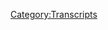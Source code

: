 {{DEFAULTSORT:
    #_TRANSCRIPT_0795:April 4-5, 2023
}}{{Transcript
    | title         = [[795: April 4-5, 2023]]
    | caption       = [https://knowledgefight.libsyn.com/795-april-4-5-2023 Listen to this episode on Libsyn]
    | episodeNumber = [[795: April 4-5, 2023|795]]
    | length        = 01:32:17
}}

{{MessageBox
    | header     = Warning: Bot Generated Content
    | text       = This transcript was automatically generated by transcription software and likely contains many mistakes and misattributions. Please check the audio for definitive quotes, attribution, and context.
    | image      = N3yvass4myg91.webp
    | imagewidth = 50px
    | id         = warning
}}

{{TranscriptBlock
    | name      = Alex Jones
    | timestamp = 00:00:04.000
    | text      = Red Alert. Red alert. Red alert. Red Alert
}}

{{TranscriptBlock
    | name      = Alex Jones
    | timestamp = 00:00:12.000
    | text      = knowledge five days. Damn, Jordan I'm sweating. Knowledge party parties.com It's time to pray.
}}

{{TranscriptBlock
    | name      = Unknown Speaker
    | timestamp = 00:00:21.000
    | text      = I have great respect for knowledge like knowledge.
}}

{{TranscriptBlock
    | name      = Alex Jones
    | timestamp = 00:00:25.000
    | text      = I'm sick of them posing as if they're the good guys. Xiang Ji or the bad guy knowledge. Dan and
}}

{{TranscriptBlock
    | name      = Unknown Speaker
    | timestamp = 00:00:30.000
    | text      = Jordan knowledge fight
}}

{{TranscriptBlock
    | name      = Alex Jones
    | timestamp = 00:00:35.000
    | text      = need money Andy and Andy are stopping Andy and Ken handy in Kansas. Bray Andy in Kansas, you're on the air with huge fan I love your world knowledge by now knowledge fight.com
}}

{{TranscriptBlock
    | name      = Dan
    | timestamp = 00:00:59.000
    | text      = Hey everybody, welcome acknowledged. Right. I'm Dave Jordan. We're a couple dudes sit around worship at the altar of saline and talk a little bit about Alex Jones. Oh, indeed.
}}

{{TranscriptBlock
    | name      = Jordan
    | timestamp = 00:01:08.000
    | text      = We are Dan Georgia. Dan, Jordanne quick question for you.
}}

{{TranscriptBlock
    | name      = Dan
    | timestamp = 00:01:11.000
    | text      = So what's your spot today, buddy? My bright spot today Jordan is I am getting Oh, I feel Yeah, I'm getting old. A week. But oh, my
}}

{{TranscriptBlock
    | name      = Jordan
    | timestamp = 00:01:18.000
    | text      = knees are right there with you, buddy.
}}

{{TranscriptBlock
    | name      = Dan
    | timestamp = 00:01:21.000
    | text      = So here's why. Yeah, I have taken quite a love recently for a couple things that I feel are old people food gardening.
}}

{{TranscriptBlock
    | name      = Jordan
    | timestamp = 00:01:29.000
    | text      = No, because you already had that. Yeah.
}}

{{TranscriptBlock
    | name      = Dan
    | timestamp = 00:01:33.000
    | text      = And I'll get back to that. Okay. Okay. Have a little more. I'm not saying I'm trying to. I still have a passion for gardening. So that makes me old but also applesauce. Oh, no. And cottage cheese Get the fuck out of here. You're eating I found that I enjoy both quite a bit. Sure. I feel like those are not foods of the youth. Well, actually, applesauce is for the really young real you then there's a big gap. Yeah, and then old right back at it. Yeah, it's pretty. Pretty shocking to me. I was sitting there eating some applesauce. There's a fucking apple. How about this?
}}

{{TranscriptBlock
    | name      = Jordan
    | timestamp = 00:02:06.000
    | text      = I don't. Here's the problem I have. I don't understand foods that are in between eating and drinking. I just don't appreciate it. I don't appreciate the feeling of like, am I supposed to chomp on this and then I swallow it.
}}

{{TranscriptBlock
    | name      = Dan
    | timestamp = 00:02:20.000
    | text      = See what's nice is it gives you options to drink. I have not considered what do you think about a milkshake?
}}

{{TranscriptBlock
    | name      = Jordan
    | timestamp = 00:02:28.000
    | text      = What do I think about a milkshake? Yeah, that's a different consistency than cottage cheese.
}}

{{TranscriptBlock
    | name      = Dan
    | timestamp = 00:02:32.000
    | text      = Well, you're not gonna drink cottage cheese. Well
}}

{{TranscriptBlock
    | name      = Jordan
    | timestamp = 00:02:34.000
    | text      = obviously spoon it right. I'm talking about selling sauce with applesauce, applesauce and milkshake but an apple Can you can you you can drink applesauce through a straw.
}}

{{TranscriptBlock
    | name      = Dan
    | timestamp = 00:02:46.000
    | text      = You could if you want to do Yeah. Do you have to believe in yourself? Like it's probably pretty hard. Here's what kind of Jesus kind of like a drink. Okay, boba tea.
}}

{{TranscriptBlock
    | name      = Jordan
    | timestamp = 00:02:57.000
    | text      = It's kind of like boba. Yeah,
}}

{{TranscriptBlock
    | name      = Dan
    | timestamp = 00:02:59.000
    | text      = it's like the bowls. Let some chia seeds.
}}

{{TranscriptBlock
    | name      = Jordan
    | timestamp = 00:03:02.000
    | text      = Okay. My brightspot is a return of regular ass taskmaster in the UK version during Greg Davies. Alex Horne and I figured it out. Yeah, I feel like I've figured out why it is that the UK version is better than the others. Greg Davies used to be a real life teacher. Ha I think the fact that he spent time teaching children gave him the ability to treat these adult comedians, which are essentially the same thing. Yes, as a certain type of dismissive such as like the type of dismissive that they barely even argue against because it's like the teacher is saying that you did wrong. You got me. Exactly. We're comedians are all ingrained inside to be like teachers. Hmm,
}}

{{TranscriptBlock
    | name      = Dan
    | timestamp = 00:03:51.000
    | text      = I think that's it. That's an interesting. That's my theory. Okay. Yeah, that's an interesting possibility. You may be right. Yeah, I don't I don't know. I think they just have a system of how they cast it and that basically what makes it work yeah, it's It's unbeatable. Him and Alex have a good dynamic of aloofness and abuse totally 100%. And then there's there is essentially a system I think you can see over time, there's one person who's insane Yep, essentially, or or is like the butt of insane jokes. Yeah, sure. person's going to do things wrong. Yeah, time. You have somebody who's a little bit of a what would it be? Little posh? Because it's British, I would say a little bit posh. At
}}

{{TranscriptBlock
    | name      = Jordan
    | timestamp = 00:04:39.000
    | text      = least a puppy dog also, a potter puppy dog works. Always the same. No, no, no, but uh, trying to sip trying to be like I'll do anything you say taskmaster?
}}

{{TranscriptBlock
    | name      = Dan
    | timestamp = 00:04:48.000
    | text      = Some old person? Yeah, totally. One old person who is possibly on the open mic scene with Greg Davis. Yeah, yes, absolutely. or something and then or even older than him that can get some old Person jokes in Yeah. And then at least one young person who's the loud one too. Yeah, adults that Yeah, but it works. It always works. Yeah, it always works. Yep. Because all those different minds figure out how to do tasks differently
}}

{{TranscriptBlock
    | name      = Jordan
    | timestamp = 00:05:16.000
    | text      = Yeah, and they always combine different backgrounds you know there's there's people of color but from everywhere there's no there's no like, oh, it has to be learner. There's women. It doesn't have to be an exact like formula it's just sure it's just let's find the people who can add on this season. Oh, we do with may Martin. Yeah, that's true. Yeah, that's the that's the young person no less they they're still part of the royal family. Yeah, absolutely get
}}

{{TranscriptBlock
    | name      = Dan
    | timestamp = 00:05:44.000
    | text      = you but you know, you have Australia they have their own and New Zealand as their own Canadia can't get one No, no, not enough comedian.
}}

{{TranscriptBlock
    | name      = Jordan
    | timestamp = 00:05:51.000
    | text      = I'm gonna have to move up there to start my own taskmaster. That's
}}

{{TranscriptBlock
    | name      = Dan
    | timestamp = 00:05:54.000
    | text      = why That's why you're thinking about Toronto.
}}

{{TranscriptBlock
    | name      = Jordan
    | timestamp = 00:05:56.000
    | text      = There's an opening in the market. Yeah.
}}

{{TranscriptBlock
    | name      = Dan
    | timestamp = 00:06:01.000
    | text      = I think that'd be offensive to the queen right? Could be king. Doesn't
}}

{{TranscriptBlock
    | name      = Jordan
    | timestamp = 00:06:06.000
    | text      = I think that doesn't count. We shot a king. I feel like we all should have been like the queen as the last queen. That's the last royal she was great at it. She got to do all the evil forever. She did it for ever
}}

{{TranscriptBlock
    | name      = Dan
    | timestamp = 00:06:18.000
    | text      = since it was like a respected vaunted institution. And now she she presided over the steep decline of the important oil. Yeah,
}}

{{TranscriptBlock
    | name      = Jordan
    | timestamp = 00:06:27.000
    | text      = absolutely. Listen, the bulls don't raise 23 That bulls don't have anybody wearing 23 anymore he's gonna retire the monarch retire the monarchy. You put a little banner up here like this was great. put a crown on the rafters. Yes, yeah. Everybody wears a tiara for the day.
}}

{{TranscriptBlock
    | name      = Dan
    | timestamp = 00:06:43.000
    | text      = Not a terrible idea but I do think that they also retired like the numbers of like Horace Grant true and
}}

{{TranscriptBlock
    | name      = Jordan
    | timestamp = 00:06:51.000
    | text      = still great. Luc. Longley. Listen,
}}

{{TranscriptBlock
    | name      = Dan
    | timestamp = 00:06:54.000
    | text      = they were tired Luke long least they should have retired the numbers of everybody who was in
}}

{{TranscriptBlock
    | name      = Jordan
    | timestamp = 00:06:59.000
    | text      = the sixth year. Well, the to see that's the property and then the three in
}}

{{TranscriptBlock
    | name      = Dan
    | timestamp = 00:07:03.000
    | text      = the three. Yeah. BJ Armstrong retired. First three. BJ and Horace Grant first three Bill Wennington. Absolutely.
}}

{{TranscriptBlock
    | name      = Jordan
    | timestamp = 00:07:11.000
    | text      = Tony Kook coach who co gotta get the coop coach and
}}

{{TranscriptBlock
    | name      = Dan
    | timestamp = 00:07:13.000
    | text      = of course Pippin Of course. Well,
}}

{{TranscriptBlock
    | name      = Jordan
    | timestamp = 00:07:15.000
    | text      = I mean, we that was an unspoken need not to say that.
}}

{{TranscriptBlock
    | name      = Dan
    | timestamp = 00:07:19.000
    | text      = Yeah. Who else was in that team? Boy, Steve Kerr was he around
}}

{{TranscriptBlock
    | name      = Jordan
    | timestamp = 00:07:24.000
    | text      = curve. Her was crucial to winning the 96 series against Utah Jazz or something. I can't remember which one it was
}}

{{TranscriptBlock
    | name      = Dan
    | timestamp = 00:07:31.000
    | text      = trying to, I think think of I've topped out. People who are on the 96 bowls. Did we say Johnny Five bowls? No, it wasn't I don't think we said that. No. figment of your imagination. Yeah. So Jordan, today, we have a present day episode to go over. We're gonna be talking about Alex talking about Trump getting arrested.
}}

{{TranscriptBlock
    | name      = Jordan
    | timestamp = 00:07:50.000
    | text      = Yeah, that's why we did a lot of preamble put my fingers
}}

{{TranscriptBlock
    | name      = Dan
    | timestamp = 00:07:53.000
    | text      = in the air like
}}

{{TranscriptBlock
    | name      = Jordan
    | timestamp = 00:07:55.000
    | text      = you warned us last time. Well,
}}

{{TranscriptBlock
    | name      = Dan
    | timestamp = 00:07:56.000
    | text      = here's the thing. So we're gonna be talking about April 4, and fifth because Trump gets arrested on the fourth check. But it actually is later than when Alex is on air. Right. So he's not on air as it happens, but everyone's pretty much aware that Trump is taking off from Florida and heading to turn himself in as it were. So we're gonna let's do a little bit of the fourth, but mostly focus on the fifth. Because then Alex can actually talk about what happened and get into it. And because the fourth is a toxic wasteland of transphobia. Good, great is almost to the point where I feel like if it were more grotesque, I think I probably wouldn't play it. Yeah, but I'm gonna I'm gonna play some of this. And you know, fair warning. It's, it's not great. It's pretty, pretty awful stuff. But some of the things he says, I think are beyond the pale in a way that's kind of new and worth commenting.
}}

{{TranscriptBlock
    | name      = Jordan
    | timestamp = 00:08:54.000
    | text      = All right. Judge freezin says he'll allow it.
}}

{{TranscriptBlock
    | name      = Dan
    | timestamp = 00:08:57.000
    | text      = So we'll get down to business on this. But before we do, Jordan, let's take a little moment. Say hello to some new Whoa, that's a great idea. So first, don't waste my time. The girl boss, thank you so much. You're on our policy walk now before I hit the button. Yes. Okay. I shouldn't say that. This is a person who wished this. I want a happy birthday last year. Oh, I think we did give that happy birthday. But we didn't give this shout. No, no, we gave it last year. Okay. But I think that the person who asked for the shout out didn't hear it and thinks that we did. I think that's all right. But in case we didn't guess this was a person who had a birthday on April 7. So also, happy birthday. Happy birthday. I think we did it last year. All right. You know what you get to you get to I don't mind. Anyway, your your now policy won't have a policy.
}}

{{TranscriptBlock
    | name      = Jordan
    | timestamp = 00:09:43.000
    | text      = But that doesn't count for this year. Okay. We're not wishing you a happy birthday this year.
}}

{{TranscriptBlock
    | name      = Dan
    | timestamp = 00:09:49.000
    | text      = You're on your own. Yeah, exactly. So next. Hey, Maxine. Hey, Ferg. I did the thing. Thank you so much. Now policy. Well,
}}

{{TranscriptBlock
    | name      = Alex Jones
    | timestamp = 00:09:56.000
    | text      = I'm a policy wonk,
}}

{{TranscriptBlock
    | name      = Jordan
    | timestamp = 00:09:57.000
    | text      = thank you very much.
}}

{{TranscriptBlock
    | name      = Dan
    | timestamp = 00:09:58.000
    | text      = Next intergalactic spirits. Well, contract law required the devil to tell me first that I was paying to be a walk. Thank you so much. You are now policy one.
}}

{{TranscriptBlock
    | name      = Alex Jones
    | timestamp = 00:10:05.000
    | text      = I'm a policy wonk. Thank
}}

{{TranscriptBlock
    | name      = Jordan
    | timestamp = 00:10:06.000
    | text      = you very much.
}}

{{TranscriptBlock
    | name      = Dan
    | timestamp = 00:10:07.000
    | text      = And maybe if Alex Jones stand Luna, thank you so much. You are now policy walk.
}}

{{TranscriptBlock
    | name      = Alex Jones
    | timestamp = 00:10:12.000
    | text      = I'm a policy wonk.
}}

{{TranscriptBlock
    | name      = Dan
    | timestamp = 00:10:13.000
    | text      = Thank you very much. We got a couple of technocrats in the mix Jordan. So first, I witnessed Andy from Candace, Kansas have a psychedelic trip. And now I understand the secrets of space time. Also. I love her. Thank you so much. You are now a technocrat and my Lusas and the clear witch project. Thank you so much. You are now a technocrat and they did include instructions on how to pronounce my losest. Alright, so thank you so much. You're an IO technocrat.
}}

{{TranscriptBlock
    | name      = Alex Jones
    | timestamp = 00:10:36.000
    | text      = I'm a policy wonk. The amount of intelligent brilliant someone Someone saw tonight sent me a bucket of poop daddy sharp. Jar Jar Binks has a Caribbean black action. He's a loser. Little little teeny, baby. I don't want to hate black people. I renounce Jesus Christ. Thank
}}

{{TranscriptBlock
    | name      = Dan
    | timestamp = 00:10:55.000
    | text      = you so much. Yes, thank you very much that my losest makes me think of something in science class. Yeah. mitosis and meiosis, meiosis, meiosis and mitosis. Yeah, you keep them separated. Which ones which?
}}

{{TranscriptBlock
    | name      = Jordan
    | timestamp = 00:11:09.000
    | text      = No, I don't know. We know what they are. Mitosis is when cells split, correct? Yeah. Meiosis is when cells combined No, I was just guessing
}}

{{TranscriptBlock
    | name      = Dan
    | timestamp = 00:11:19.000
    | text      = productive cells. Well, so my only reason I remember this is because my science teacher whose name I don't even remember Greg Davies. He explained it to us as I have mitosis in my toes and meiosis in my and then he did the DX chop on his crotch.
}}

{{TranscriptBlock
    | name      = Jordan
    | timestamp = 00:11:36.000
    | text      = All right. Yeah. All right. That was the year yeah, it was the year for the Attitude
}}

{{TranscriptBlock
    | name      = Dan
    | timestamp = 00:11:39.000
    | text      = Era.
}}

{{TranscriptBlock
    | name      = Jordan
    | timestamp = 00:11:43.000
    | text      = That was the year everybody was doing one of those still
}}

{{TranscriptBlock
    | name      = Dan
    | timestamp = 00:11:45.000
    | text      = remember it to this day? Almost 40. Yeah. So here's a little out of context drop from today's show. This one's going in the soundboard for sure. Okay. Yeah. Oh, hell, yeah.
}}

{{TranscriptBlock
    | name      = Jordan
    | timestamp = 00:11:59.000
    | text      = I want to hear that after I do something successful.
}}

{{TranscriptBlock
    | name      = Dan
    | timestamp = 00:12:02.000
    | text      = Yeah. Alex, cheering for you. Yeah, really, really happy about your achievement. I like it. So we start here on the fourth. And I can say within even the first clip, I knew we were in trouble because he starts talking about how Trump's arrest is election meddling and veers off course incredibly quickly. All right.
}}

{{TranscriptBlock
    | name      = Alex Jones
    | timestamp = 00:12:20.000
    | text      = This is election meddling. This is the country falling into a banana vote Republican. This is the deep state, openly flexing its muscles. And letting us know that we can't vote for who we want to. And that the corrupt blue cities and states are establishing a absolute tyranny over us. And the main target, ladies and gentlemen, is our children. And so we'll be focused a lot today here with Judge Andrew Napolitano, Roger Stone and many other experts joining us but the big picture is this the Tavistock Institute in the 60s and trans agenda. It already been planned by Aldous Huxley. Brother, Julian Huxley ran the UN ran it as a way to end the human family as we know it. And create chemical eyes sterilized features for depopulation and destroying the existing human order.
}}

{{TranscriptBlock
    | name      = Jordan
    | timestamp = 00:13:38.000
    | text      = Okay, so that's why they're arresting Trump.
}}

{{TranscriptBlock
    | name      = Dan
    | timestamp = 00:13:41.000
    | text      = Within a minute, within a minute. Within a minute Alex goes from like, Trump is the greatest thing of this election meddling on a level we've never seen before. Apparently, we're a banana boat Republic. Yeah. Jay, I'm not familiar with the term well,
}}

{{TranscriptBlock
    | name      = Jordan
    | timestamp = 00:13:54.000
    | text      = you know if you can make one store out of banana republic, then you have to make another store out of banana boat Republic. Yeah.
}}

{{TranscriptBlock
    | name      = Dan
    | timestamp = 00:14:00.000
    | text      = When Alex goes to the beach. It's a banana hammock.
}}

{{TranscriptBlock
    | name      = Jordan
    | timestamp = 00:14:04.000
    | text      = Exactly. Yeah.
}}

{{TranscriptBlock
    | name      = Dan
    | timestamp = 00:14:07.000
    | text      = Yeah, very quickly weaves into transphobia. Calling trans people creatures, real dehumanizing garbage. From Alex. I can tell like this is not going to be an episode where we're gonna really get too much into the Trump arresting ethic. I think Alex is on another tip today. Yeah, I
}}

{{TranscriptBlock
    | name      = Jordan
    | timestamp = 00:14:25.000
    | text      = think the corollary to what's the what's the rule where it'll not online argument always ends in somebody's being called a Nazi.
}}

{{TranscriptBlock
    | name      = Dan
    | timestamp = 00:14:33.000
    | text      = I know what you're talking about, but I don't remember the name. Yeah, this is I want to say Murphy's law. But that's not whatever can go. Godwin's and a great album by Murphy. Lee from the St. Louis.
}}

{{TranscriptBlock
    | name      = Jordan
    | timestamp = 00:14:46.000
    | text      = Interesting. What was his law?
}}

{{TranscriptBlock
    | name      = Dan
    | timestamp = 00:14:48.000
    | text      = I think Godwin is right. Okay. That's correct. Um, Murphy Lee's law is that he is the most St. Louis and you can ask his tattoo is a good law. He was like The Waterboy and they say you can do it.
}}

{{TranscriptBlock
    | name      = Jordan
    | timestamp = 00:14:58.000
    | text      = Okay. That's a good one. Yep. I know this is like the same thing. It is the length of time it gets the right wing to we need to save the children. You know what I'm saying? Like it always ends with, listen, whatever it is you think makes sense doesn't matter. We need to save the children, right?
}}

{{TranscriptBlock
    | name      = Dan
    | timestamp = 00:15:12.000
    | text      = And we need to save the children as always cover for something else in their agenda that is destructive to others, whether it's restricting access to reproductive health care demonizing trans people, banning books, whatever it is, it's something and it's, it's garbage. We need to
}}

{{TranscriptBlock
    | name      = Jordan
    | timestamp = 00:15:31.000
    | text      = think of the children when we let a woman die of sepsis, because we're worried about being cold and abortion. Yeah, that's great.
}}

{{TranscriptBlock
    | name      = Dan
    | timestamp = 00:15:40.000
    | text      = Yeah, yeah, it sucks. Yep. So this is really the clip where I was like, we're in deep waters here, my friend. This is really shocking to hear from Alex, in terms of his hatred of tramps be really
}}

{{TranscriptBlock
    | name      = Alex Jones
    | timestamp = 00:15:55.000
    | text      = exact same program, from Australia, to Germany, to Canada, to the US, they're rolling out of Africa. They're rolling it out in Latin America, they're rolling out in Asia, the only place that allow it is Communist China and Russia, and some Muslim countries. And as bad as radical, even orthodox Islam as it is a savior of Christianity won't stand up for itself. And I don't mean to say you're like Christ, but a savior, compared to this. And you know, I'm a big proponent of what is really radical, but Orthodox, expansionary Islam, but I gotta be honest, Islam is like a fresh and clean drink of mother's milk. Compared to this, and the Muslims are not putting up with it.
}}

{{TranscriptBlock
    | name      = Dan
    | timestamp = 00:16:44.000
    | text      = I cannot count the number of times that Alex has lied about insane stuff in order to demonize Islam as a whole. And Muslims individually. do hear him be like, because of their, the because of a trend of not accepting LGBT because of the worst part of them. Of those countries that are non acceptance of LGBTQ folk. They are like a glass of mother's milk compared to two it's, it's outrageous. I can't, I can't. He's saying like, I want Sharia law. Yeah, basically,
}}

{{TranscriptBlock
    | name      = Jordan
    | timestamp = 00:17:21.000
    | text      = I want to I need to build a time machine to go back and beat the shit out of every single person who said bullshit about Sharia law in 2004. I'm gonna, I'm going to do that. I'm not going to solve any problems. I'm just going to beat the shit out. It's insane.
}}

{{TranscriptBlock
    | name      = Dan
    | timestamp = 00:17:36.000
    | text      = It's so weird to hear, like the way that Alex makes peace with his enemies in service of like something else. He hates more. You know, it's very, I mean, it's it's jarring
}}

{{TranscriptBlock
    | name      = Jordan
    | timestamp = 00:17:49.000
    | text      = Why believe anything? Well, what's the point?
}}

{{TranscriptBlock
    | name      = Dan
    | timestamp = 00:17:54.000
    | text      = I mean, if you want to, if you want to ask me personally, Oh, yeah.
}}

{{TranscriptBlock
    | name      = Jordan
    | timestamp = 00:17:58.000
    | text      = Oh, yeah. No, no. Well, yeah,
}}

{{TranscriptBlock
    | name      = Dan
    | timestamp = 00:18:01.000
    | text      = I would put it to you that he doesn't. Exactly. I would say that almost everything is pretty negotiable in terms of what is pushing forward, his current bigotry, whatever is targeting the groups that he wants to target, which is what he profits off of. Yeah. So yep. There's some of that I don't believe sincere beliefs, like in terms of like, I don't believe that he actually thinks like, I will embrace like, or orthodox extreme Islam, or whatever. In order to to get rid of the trans agenda created by the Tavistock Institute. Yeah, it's all nonsense. Yeah, just just it's just hey,
}}

{{TranscriptBlock
    | name      = Jordan
    | timestamp = 00:18:41.000
    | text      = just do a new religion. That's like we hate people. That would be fine. Write a book that has one sentence hater is evil. Yeah, absolutely. We just hate them.
}}

{{TranscriptBlock
    | name      = Dan
    | timestamp = 00:18:51.000
    | text      = So Trump is going to be arrested. Alex knows that he's made peace with it. But also it's Obama lawyers. Oh, I'm sorry. Oh, seven his
}}

{{TranscriptBlock
    | name      = Alex Jones
    | timestamp = 00:19:00.000
    | text      = you're watching us via television stations, conversations on the internet. You can see the shot in front of Trump Tower. shots in front of the courthouse will be in or mentally going back to President Trump at 215. Eastern time today. 115 Central time today. We'll be turning himself in the George Soros installed puppet. And the documents and articles are all out and are all confirmed that George Soros put this guy in he promised to a restaurant and an Obama lawyer is inside his office orchestrating it all. So when we talk about Joe Biden and his administration, it's really the third administration
}}

{{TranscriptBlock
    | name      = Dan
    | timestamp = 00:19:54.000
    | text      = having some birth problems. So yeah, I mean, like you pointed out like you could say that reign hall I Alex's lawyer in Texas cases isn't Obama lawyer. Lawyer. Yeah, absolutely meaningless. Sort of epithet to
}}

{{TranscriptBlock
    | name      = Jordan
    | timestamp = 00:20:07.000
    | text      = throw around. Someone was appointed by Obama. There was like 1000 people, you know, yeah.
}}

{{TranscriptBlock
    | name      = Dan
    | timestamp = 00:20:12.000
    | text      = Soros didn't put anybody in anywhere, whether or not like the open societies donated to somebody or whatever. Yeah, you could deal with that if you want to deal in reality, but yeah, Soros didn't be like you go there. And there is a preoccupation with the idea that Alvin Bragg, the Manhattan district attorney, campaigned on pursuing prosecution against Trump. Yeah, right.
}}

{{TranscriptBlock
    | name      = Jordan
    | timestamp = 00:20:38.000
    | text      = Yeah. Holding powerful people accountable for the crimes they commit.
}}

{{TranscriptBlock
    | name      = Dan
    | timestamp = 00:20:41.000
    | text      = It goes like it's constant he's talking about like he campaigned on that. Yeah, keep that in mind because there is a payoff later in the episode right. Wanted to make a point of how much like we're not gonna listen to every time he says, Alex says it at nauseam foreshadowing. So, but this this brag Alvin brag his office is is cuckoo. It's, it's all over the place. It's upside down. Okay. They don't know what they're doing. They're trying to arrest Trump. Meanwhile, they support criminals. And they do they lock up anybody. Mostly innocent people.
}}

{{TranscriptBlock
    | name      = Jordan
    | timestamp = 00:21:13.000
    | text      = Somebody is flying over this fucking nest.
}}

{{TranscriptBlock
    | name      = Alex Jones
    | timestamp = 00:21:17.000
    | text      = Trump's gonna be charged with 34 felony counts, No handcuffs, no mug shot, no jail cell, because they know that image really illustrates that they are incredible criminals, while there's lawlessness and murder and death and all the major blue cities, including New York and the same da just this week, charged a parking garage attendant who saw a man breaking into cars, it's on surveillance footage. He came over and the man attacked him. took the gun away. But before he took the gun away, he shot the attendant and the attendant took it away from him and shot him. So literally someone pulls a gun on you. They shoot you, you pull it away and shoot them and you get charged with attempted murder and illegally owning a gun. Even though you've done the gun. I read the indictment a few days ago. And I just couldn't even believe it strongly doubt someone attacks you with a gun you fight for your life.
}}

{{TranscriptBlock
    | name      = Jordan
    | timestamp = 00:22:30.000
    | text      = Strong disbelief
}}

{{TranscriptBlock
    | name      = Alex Jones
    | timestamp = 00:22:32.000
    | text      = and you get charged that actually these people are folks. Yeah, man.
}}

{{TranscriptBlock
    | name      = Dan
    | timestamp = 00:22:37.000
    | text      = So one of the ways that the Trump propagandists tried to make this arrest. See more egregious was to point to this case about this parking attendant who shot an alleged robber. It's like, it's basically adding specifics to they'll indict a ham saying Sure, sure. Yeah, so Musa Diarra was on shift when he saw roadie Charles looking into cars and naturally thought that he was trying to find stuff to steal. Diarra, confronted him at which point Charles pulled out a gun, Dr. Tried to wrestle wrestle the gun away, and in the scuffle, it discharged and Dr. himself was shot, he was still able to get the gun, and then he shot Charles twice. Initially, when police arrived at the scene, they arrested and charged both of them with assault and attempted murder. However, upon review of the evidence and getting a handle on what the situation was, Alvin Bragg's da office dropped the charges against era. This was two days before the point where Alex is lying on air about this because he doesn't know or care about the real story. He's probably just seeing a stupid meme on some far right. shithead social media, right? Alex doesn't get doesn't need to get this story, right? Because his version of it feels right to the audience out this fake version of the story conforms to the picture they emotionally resonate with about how their enemies work, and how rigged everything is against them. They'll never hold Alex accountable for being full of shit. Because to do that, they would need to insist that he start telling them things that don't feel satisfying. Yeah. Which is more important than the truth.
}}

{{TranscriptBlock
    | name      = Jordan
    | timestamp = 00:24:02.000
    | text      = Yeah, I mean, what are you going to what's alley, Alex's narrative cannot be the cops are the ones in the fucking wrong here. And the DA who we hate is the one who is the one saving it stopping this. But
}}

{{TranscriptBlock
    | name      = Dan
    | timestamp = 00:24:16.000
    | text      = I would argue I would arguably save that perhaps the cops aren't even called.
}}

{{TranscriptBlock
    | name      = Jordan
    | timestamp = 00:24:22.000
    | text      = I'm not saying that. I mean, if you see two people shot, I get why you'd be like, Hey, we will take you down to the station. That kind of thing. Yeah, I get that. But at the same time, you know, like, that would be that in order for his narrative to happen. He would have to demonize somebody between the two. Yeah, I'm not talking about in real life. We're talking about him. Making sure yeah,
}}

{{TranscriptBlock
    | name      = Dan
    | timestamp = 00:24:45.000
    | text      = we I don't know how you would play it if you want to deal with reality, because it doesn't matter. In reality. The story is only being told because there's a need to demonize Alvin Bragg right. The Manhattan DA 's office. Yeah. And instead of seeking for valid criticisms of the TAs office of which there would be plenty perhaps the New York
}}

{{TranscriptBlock
    | name      = Jordan
    | timestamp = 00:25:06.000
    | text      = DC D A. 's office? Yeah, I doubt they're always dispensing perfect justice.
}}

{{TranscriptBlock
    | name      = Dan
    | timestamp = 00:25:11.000
    | text      = Yeah, I think I think that you could, you could find things to complain about, but they wouldn't line up with Alex's politics. So and they wouldn't be satisfying for the audience. Yeah. Because they wouldn't work in service, the same way of like, the most innocent person who got shot is indicted and being charged with attempted murder. Yeah, that's how silly it is that Trump is charged. These are the same people, same people. It's not so yeah. So as we've seen, there is a trend in Alex's coverage around times when emotions are particularly hot when things are happening, like a Trump impeachment chair or something like that, that there's always going to be the False flags coming. Sure, sure ways.
}}

{{TranscriptBlock
    | name      = Jordan
    | timestamp = 00:25:55.000
    | text      = There's a nuclear attack something along the lines, yeah. distract us from the real issue. Well,
}}

{{TranscriptBlock
    | name      = Dan
    | timestamp = 00:25:59.000
    | text      = there's that and there is the globalists are going to start pulling false flags, which is pre emptive covers, or in case some right wing shithead goes out and bombs something right. Alex can say I called it was gonna happen those Wow. And so he continues on this trend chair.
}}

{{TranscriptBlock
    | name      = Alex Jones
    | timestamp = 00:26:16.000
    | text      = Meanwhile, I said this last week, and now they've got Peter strock, and all the usual suspects from the FBI. all over TV, Shane, Republicans are going to start killing people, bombing people shooting people, it's imminent. That means they've got meth head mental patients that are schizophrenic in hotel rooms right now, with literal MK Ultra programming, which is a real thing. It's all come out in the news, telling them that they're the Messiah, they're going to save the Earth. It's a well known brainwashing pattern. That's one of them. CIA just apologized to Canada for the seeking immunity last week for more than 10,000 children they kidnapped in the 60s 70s and 80s. And they were trying to create mind control assassins with them. The Fox News again, Friday look it up. I mean, they created armies of these people. Sorry, I'm sorry and drugged up he did shoot Robert F. Kennedy Jr. in the back. The CIA operative from the Skunk Works did that was that one turns her hand was drugged up on an amnesia drug really? Like we got pictures. He was there with a gun in his hand did none of the shooting so they got sir him sir hands. And John Hinckley Jr's in the hotel rooms in the farm, you know, in the woods, they got them outside the cities and outside of the towns ready to roll a man would prop bombs and just was keen on attacks and everything else. And this is the flash face, indict Trump start blowing stuff up. And if I was evil, and if I was them, and the same group that runs things today, did Oklahoma City and so much more. Hopefully, we can stop them by talking about this. But
}}

{{TranscriptBlock
    | name      = Jordan
    | timestamp = 00:28:06.000
    | text      = wow. Wow.
}}

{{TranscriptBlock
    | name      = Alex Jones
    | timestamp = 00:28:10.000
    | text      = In this coup against America, hopefully we can
}}

{{TranscriptBlock
    | name      = Jordan
    | timestamp = 00:28:12.000
    | text      = talk them out of this. Yeah.
}}

{{TranscriptBlock
    | name      = Dan
    | timestamp = 00:28:14.000
    | text      = You heard Alex kind of tip his hand there a bit when he was starting to say if I were them. Yeah, that's a pretty strong giveaway that most of his predictions about his imaginary enemies are just his own fantasies and what he would like to do to punish people that yeah, he doesn't like
}}

{{TranscriptBlock
    | name      = Jordan
    | timestamp = 00:28:28.000
    | text      = oh, look at what these people are doing exactly what I would do if I was in their situation. Hmm.
}}

{{TranscriptBlock
    | name      = Dan
    | timestamp = 00:28:32.000
    | text      = That story that Alex is talking about the the US seeking immunity in a Canadian case is interesting, but he's making up pretty much all of the details. There aren't armies of mind controlled patsies and they're never worried. This is a pretty narrow case about whether or not the US can be sued in a Canadian court for things that were done between the 40s and 60s in the MK Ultra experiments. Normally, states have sovereign immunity. And so if these people wanted to sue the US government, the appropriate place to do that would be in US courts. But in 1982, Canada passed the state Immunity Act, which is being argued that it allows people to sue a foreign government when there are cases of bodily injury involved. The question is whether or not this act is retroactive, whether it applies, and other various legal technicalities. I know that Alex's version is more fun and all but it only exists in his imagination. In reality, the only reason he's even doing this whole presentation is because he's fairly sure that one of his compatriots is likely to want to try to blow up a building or commit some other act of horrific domestic terrorism. So this is just further pre emptive damage control for that. In case it happens. He has a built in narrative and clips he can point to saying I called it I'm always right hashtag Alex Jones was right. 99% of the time. I'm an Alex Jones. Right, right. Right. We'll be back. That's
}}

{{TranscriptBlock
    | name      = Jordan
    | timestamp = 00:29:48.000
    | text      = a good robot. Thank you. Yeah. I mean, okay,
}}

{{TranscriptBlock
    | name      = Dan
    | timestamp = 00:29:52.000
    | text      = people couldn't see my impression I was
}}

{{TranscriptBlock
    | name      = Jordan
    | timestamp = 00:29:55.000
    | text      = doing Yeah, you were doing pretty good space work. I was pretty good. And, I mean, I, why why do we live in a world where it's like, I don't know, if we want to retroactively apply this whole the states can't murder people act.
}}

{{TranscriptBlock
    | name      = Dan
    | timestamp = 00:30:14.000
    | text      = It's just it's listening to murder people. Can you sue them?
}}

{{TranscriptBlock
    | name      = Jordan
    | timestamp = 00:30:18.000
    | text      = I know, but it's just open up a big old No, totally. But again, I think it's probably fine. Maybe we should open that candle. Maybe some worms need to be let out of that chaos. Yeah,
}}

{{TranscriptBlock
    | name      = Dan
    | timestamp = 00:30:31.000
    | text      = I guess I guess the issue becomes, at least from where I'm sitting. Sure. Who has standing if you go back far enough, right, you know, like, right, when your relative Sue and other state for bodily injury or something like that? Yeah. You know, it does. It does become a little bit murky at that point, you know, people who would already be passed on, Drew Drew. But yeah, I don't know, I think that there's a certain amount of accountability that probably should exist between states. But unfortunately, in order to really facilitate that kind of need a world government do pretty against that.
}}

{{TranscriptBlock
    | name      = Jordan
    | timestamp = 00:31:06.000
    | text      = Either that or your retribution is always well, I guess we got to fight a war to get you to pay this $1 million. Bill. Yeah.
}}

{{TranscriptBlock
    | name      = Dan
    | timestamp = 00:31:17.000
    | text      = Which I could see being it's actually I think you're right. So one last clip here from the fourth and this is where I was like, goodbye. I'm gonna I'm not gonna cover more of this. I'm not charmed by the idea of Andrew Napolitano coming on. He is not an interesting, man. Nope. What's Roger Stone gonna say? Ah,
}}

{{TranscriptBlock
    | name      = Jordan
    | timestamp = 00:31:37.000
    | text      = I could use more money.
}}

{{TranscriptBlock
    | name      = Dan
    | timestamp = 00:31:39.000
    | text      = Oh, my legal defense fund is whatever. Hey, you guys listen to the pillow guys.
}}

{{TranscriptBlock
    | name      = Jordan
    | timestamp = 00:31:47.000
    | text      = I've got a I've got a fucking discount code. You want some of that?
}}

{{TranscriptBlock
    | name      = Dan
    | timestamp = 00:31:50.000
    | text      = So this this clips pretty bad. Alex gets into some thoughts about the trans suicide rate. It's just
}}

{{TranscriptBlock
    | name      = Jordan
    | timestamp = 00:31:58.000
    | text      = it's I would have ended that I would have ended when you described it. Yeah. That's not
}}

{{TranscriptBlock
    | name      = Dan
    | timestamp = 00:32:02.000
    | text      = it's not a good clip. I don't think it's a few will enjoy. We'll see
}}

{{TranscriptBlock
    | name      = Alex Jones
    | timestamp = 00:32:08.000
    | text      = how they go. We have the highest suicide rate, we have the highest death rate, because they're almost half of them in studies are sex workers. And, and are in a really disruptive lifestyle in the sex call. And they're killing themselves and they're being killed, not by us, but by their pimpy. And all this other they pointed conservatives, thinking we want to run around and quote hurt people in drag, or we want to ban books, yo, we're saying you can't have pedophilia, you're banning books, telling kids to get the back of a van with a guy when it comes to books. And then it shows the man had access with the child and how wonderful it is. That's just one of the books I we don't want libraries, and that's the law legislatures. They get passed. City Councils, we play the videos. They start reading penthouse writer writers about sex. That's about adults having sex. And they say Would this be okay in the school? And they said we can't answer that. Because everybody knows you don't put penthouse in the elementary school or the high school. We can all agree on that house doesn't tell Hey, if you're in a backyard and a man next door invites you in his shed wants to give you a blow job. Go ahead and go over he'll like it. It'll be fun. Ask the man to give you a blow job. And then oh, if a man asks you to get these are books from school, if a nice man wants to just give me pleasure. Remember what Oprah Winfrey said a few years ago, she said Well, kids don't know it's abuse. Hey, like it?
}}

{{TranscriptBlock
    | name      = Dan
    | timestamp = 00:33:42.000
    | text      = This is a load of disgusting bullshit. Yeah. Oprah his comments were about how difficult it is to wrestle with having been abused as a child because of the confusion that comes along with it. Alex is lying to demonize an already vulnerable population and run cover for the fact that the GOP, particularly in Florida are actively banning a ton of books that aren't pedophilic but are just things that make white conservatives very uncomfortable. Alex is doing this because he wants those kinds of books banned. But he also knows the calling for banning books that make him uncomfortable looks really bad. So he just pretends it's about something that's a little bit more defensible, even though the thing he claims it about. It's not happening.
}}

{{TranscriptBlock
    | name      = Jordan
    | timestamp = 00:34:20.000
    | text      = Listen, listen, I know that when you think of book bans, you think of the Nazis immediately burning a lot of books right now. I'm not like that. Okay, I only want to burn books that tell the history of the United States. I don't like Right. See, it's very diff I'm different. Yeah,
}}

{{TranscriptBlock
    | name      = Dan
    | timestamp = 00:34:38.000
    | text      = so there is a higher rate of participation in sex work among trans women than the general population, but that's not a major contributor to the suicide rate that people discuss. The first thing to keep in mind is that when people are talking about these statistics, they are not talking about suicide rates. They're talking about attempted suicide rates. death records don't include sexual orientation or gender identity typically, so With that gathering that information is not something that most of these studies have been able to capture. They deal with attempted suicides or you know, desire to attempt, which is important because that means that studies and surveys can capture the influences that led to that decision. Yeah, a 2020 study in the Journal of interpersonal violence found that micro aggressions and familial emotional neglect are two of the highest contributing factors, generally speaking, mean murderous pimps strangely didn't make an appearance in that study at all, not even not even close. Yeah, the Trevor Project has also done a ton of work in this field. And this is one of the things that's very consistent. Their 2022 survey found that if LGBTQ youth have a high level of familial support, their risk of attempting was more than cut in half. In addition to that familial support acceptance and support in schools are also important variables that are associated with decreased suicidality. Right? We would be remiss if we didn't also mention that this Trevor Project survey found that 60% of respondents wanted mental health care but did not receive it. There's a certain amount of this statistic that has nothing to do with someone being trans or non binary, but just with everyday mental health problems, that end up not being able to to be something they seek help for, often due to financial inability, or concerns that parents won't give their permission to seek treatment, or even concerned that there'll be outed if they seek treatment. To the extent that trans folks are sex workers, some of them want to be in that field and good for them. Others feel they have no other viable options, which is not helped by the phenomenon of employment discrimination. Additionally, many LGBTQ folk resort to sex work because they're kicked out of their homes by unaccepting parents and find themselves on the street. In many ways, a lot of the roads go back to the impact that having supportive, accepting family members has and the negative impact that not having that has, I know that Alex has no idea what he's talking about, and he's just making shit up as he goes along. But I do think that he knows what he's doing, namely, preaching a gospel that's designed to make more parents less accepting of their LGBTQ children, thereby exacerbating the very problem he pretends that he's not making worse. Yeah,
}}

{{TranscriptBlock
    | name      = Jordan
    | timestamp = 00:37:15.000
    | text      = I mean, I can't, I can't relate by any stretch to an infinite number of of situations. But when I was, I don't know 1516, I had recognized that I was bipolar type one. And I did not tell my parents or seek help, until I was 23. Because one, I was worried that they weren't going to believe me, and instead put me in some kind of church version of that, you know, just that idea of like, if I do say this, there is a possibility that I will be actively harmed by my family, or kicked out, you know, and that's on a small scale. Yeah, you know, and that, and that, of course, leads to like, well, I don't have value I don't have worth, and I'm at any point in time, if I act like who I am, I will be punished and hurt for it. So why the fuck still stay alive, you know? And that that is there?
}}

{{TranscriptBlock
    | name      = Dan
    | timestamp = 00:38:12.000
    | text      = Yeah. Yeah. I don't pretend to like, obviously understand the full totality of this topic. And I would not pretend to be someone who is, you know, fully, of course not. Yeah. But to the extent that Alex is talking about this subject, it's, I mean, it's disgraceful. And it does strike me as, like trying to bring about a scenario where the very thing that would be abundantly helpful. Yeah, is impossible to achieve. Yeah. And I think that's pretty awful. Yeah. And I think he does, on some level, understand that Yeah. And
}}

{{TranscriptBlock
    | name      = Jordan
    | timestamp = 00:38:55.000
    | text      = with with the knowledge we have now, you can be convicted of a crime for bullying somebody who then winds up killing themselves, you know, for a sustained action towards this person who winds up killing themselves, you are responsible. But if you are on a national TV show, bullying people into the similar situation, you are not held accountable for it.
}}

{{TranscriptBlock
    | name      = Dan
    | timestamp = 00:39:22.000
    | text      = It's the guess the difference between targeted harassment and scattershot? Yeah, universal harassment,
}}

{{TranscriptBlock
    | name      = Jordan
    | timestamp = 00:39:29.000
    | text      = no, it gets right back to one person as a person and a million people as a statistic. You know, it gets right back to that concept.
}}

{{TranscriptBlock
    | name      = Dan
    | timestamp = 00:39:35.000
    | text      = So anyway, I had a little patience. I was like, well, once Alex is describing this book, I'm out Yeah. And and all this so we jumped to the fifth good call and Trump has been arrested. Right. And then he's given a speech. Oh, yeah. And Alex is mad about the response to that speech.
}}

{{TranscriptBlock
    | name      = Alex Jones
    | timestamp = 00:39:57.000
    | text      = Media decided Janani Eric Trump's incredibly historic 24 minute speech. We will air it all today in pieces and I will comment on a lot of extra apps as well. Rachel Maddow said she would decide interviewers were going to see any of it. Of course, she shouted, none of it. These people are beyond evil. Here's some of the key things Trump had to say.
}}

{{TranscriptBlock
    | name      = Dan
    | timestamp = 00:40:19.000
    | text      = So Rachel Maddow was the only specific that Alex gives of anybody not playing the speech. So that's great. Yeah. And second, Alex does not play the whole speech. Of course not. It was he said he's going to do he's complaining that other people did. He doesn't make it through the whole thing. Yep.
}}

{{TranscriptBlock
    | name      = Jordan
    | timestamp = 00:40:33.000
    | text      = Yep. Yep. I'm surprised. I'm surprised anybody made it through that. When you come out on the courthouse steps. You give like a two minute blurb and then you move on with your life.
}}

{{TranscriptBlock
    | name      = Dan
    | timestamp = 00:40:43.000
    | text      = This was back at Mar a Lago.
}}

{{TranscriptBlock
    | name      = Jordan
    | timestamp = 00:40:44.000
    | text      = I think he shouldn't be allowed to go back to Mara Lago
}}

{{TranscriptBlock
    | name      = Dan
    | timestamp = 00:40:49.000
    | text      = if anybody asked your White House Oh, my
}}

{{TranscriptBlock
    | name      = Jordan
    | timestamp = 00:40:51.000
    | text      = God. I didn't know I do. I think there might be two justice systems there
}}

{{TranscriptBlock
    | name      = Dan
    | timestamp = 00:40:56.000
    | text      = might be. So look, the good news is that the GOP is fully behind Trump. I don't know if that's true.
}}

{{TranscriptBlock
    | name      = Alex Jones
    | timestamp = 00:41:04.000
    | text      = Republican leadership. Because of the massive backlash against this has been forced to get behind Trump. A lot of them are working against Trump. But make no mistake, our republic is in crisis today. Ladies and gentlemen, this is a Soros backed coup in New York seeks to imprison Trump for 136 years. That's the live show. Headline Alan brag. As judged to hold Trump's trial during primary season. Totally timed. Probably not guilty to 34 felony counts. Deep State indictment against 636 years in prison, while Alvin Bragg releases shooters that shoot people days after they do it.
}}

{{TranscriptBlock
    | name      = Dan
    | timestamp = 00:41:48.000
    | text      = Think Alex is getting confused about the parking attendant?
}}

{{TranscriptBlock
    | name      = Jordan
    | timestamp = 00:41:51.000
    | text      = Yeah, is he now like it's he's really sick. This shooter that I just totally
}}

{{TranscriptBlock
    | name      = Dan
    | timestamp = 00:41:55.000
    | text      = confused Oh my god. So people like Kevin McCarthy may feel the need to give some kind of knee jerk support to Trump to avoid alienating his fans right now. This is not a status quo that can remain for long. The 2024 general election is a presidential election. But a whole lot of members of Congress are also up for reelection and you can bet your bottom dollar that they know that a sure path to losing is connecting their campaign to supporting Trump and his legal case, which will only get nastier and messier as things go along. Yeah, the way that Trump is gonna act and lash out the speeches he's gonna give it's gonna be outrageous. Yeah,
}}

{{TranscriptBlock
    | name      = Jordan
    | timestamp = 00:42:30.000
    | text      = I appreciate the all the like polling, amazing Oh, people instantly after Trump's indictment, 50% support or whatever it is. And it's like, dude, next week, it'll be different. We live in a world where a week is a completely changing the world who cares.
}}

{{TranscriptBlock
    | name      = Dan
    | timestamp = 00:42:45.000
    | text      = Every seat in the house is contested. And as it stands, the GOP only has a four member majority. So that shit is tight. In the Senate, there are 34 seats that are up for grabs. Only 11 of these seats are currently held by members of the GOP, so they have a little bit less to lose, but the margins are very slim in the Senate. So you don't want to lose anything. Now, most of those Republicans in the Senate are pretty safe GOP places they're probably not going to lose. So you're probably going to see a little bit more willingness to fuck around for people like Ted Cruz and Josh Hawley check, we're both up for reelection, but House members are probably going to be way more cautious. Even beyond just electoral concerns. Most of these folks don't want their political existence tied to a guy who's probably going to be convicted for these crimes, because that creates the risk that their entire identity will be caught up in trying to absolve Trump at the expense of being able to spend political capital in some other fight that they care more about. I mean, I'll give a shit about this guy. Imagine
}}

{{TranscriptBlock
    | name      = Jordan
    | timestamp = 00:43:41.000
    | text      = if your campaign has to be entirely I'm going to pardon the imprisoned former president. Right. Great.
}}

{{TranscriptBlock
    | name      = Dan
    | timestamp = 00:43:49.000
    | text      = Good work. I don't know if that's really rallying. Right.
}}

{{TranscriptBlock
    | name      = Jordan
    | timestamp = 00:43:53.000
    | text      = What about healthcare? Fuck you.
}}

{{TranscriptBlock
    | name      = Dan
    | timestamp = 00:43:55.000
    | text      = The GOP folks in office will care about Trump until he's no longer potentially politically useful in the same way that they all hated him until he was the inevitable GOP candidate in 2016. Once the downside outweighs the potential benefit, they won't care. But for Alex, it's interesting because he likely has a different calculation. For Alex, the more likely it is that Trump goes to jail, the more appealing it is to support him. If Trump goes to jail, the narrative basically writes itself for Alex taken street, he could scream from the mountaintop about how the rightful leader who was sent to prison because he was he was too great of a threat to the globalist
}}

{{TranscriptBlock
    | name      = Jordan
    | timestamp = 00:44:30.000
    | text      = Think about how many cokes are getting poisoned in prison.
}}

{{TranscriptBlock
    | name      = Dan
    | timestamp = 00:44:34.000
    | text      = From the narrative perspective Trump going to jail is the best thing that can happen for Alex right now. And like because you'd be incarcerated, and there would be a limited ability for him to like necessarily disseminate messages what have you. Alex could control the narrative so well? Like there's so much like game he could play there? Yeah, in the same way that Carrie with MARK RICHARDS in prison, she basically gets to control the entire story. Yep, Alex could do so much with a imprisoned Trump.
}}

{{TranscriptBlock
    | name      = Jordan
    | timestamp = 00:45:02.000
    | text      = Yeah. And we're not going to have to worry about a letters from an Alabama country jail County Jail from, from our boy. Trump over though maybe
}}

{{TranscriptBlock
    | name      = Dan
    | timestamp = 00:45:11.000
    | text      = a tweet. Yeah. But then also you got to think like Trump can't profit off his crime or whatever. But Alex can
}}

{{TranscriptBlock
    | name      = Jordan
    | timestamp = 00:45:19.000
    | text      = Yeah.
}}

{{TranscriptBlock
    | name      = Dan
    | timestamp = 00:45:22.000
    | text      = Spoiler alert, I think I have a clip in a little bit. Yeah, here. I'll just play this for you. Okay.
}}

{{TranscriptBlock
    | name      = Alex Jones
    | timestamp = 00:45:27.000
    | text      = So I will give the number out. We come back. Also, the Trump campaign is fundraising off of a mug shot they made because they didn't give him a mug shot because they want to deny him the image of what they're trying to do put him in jail, brought in 36 years. And so we made a mock mug shot of Trump that I think is just as good as his as well. It's both fundraisers for Trump. And for us, if you want to support Trump, they'll get the shirt from them, but also get a limited edition shirt at Infowars store.com. Ours is very similar. Our says political prisoner, and has him in a mug shot photo.
}}

{{TranscriptBlock
    | name      = Dan
    | timestamp = 00:46:05.000
    | text      = We were really disappointed that they didn't make a real mug shot, but we're still going to try and make some money off this. Yep. We had the idea and it's too good. It's so good. Actually, Trump's doing it too.
}}

{{TranscriptBlock
    | name      = Jordan
    | timestamp = 00:46:15.000
    | text      = We had the idea of fairness. It's a very similar shirt, but on one the profits go to me and on the other the profits.
}}

{{TranscriptBlock
    | name      = Dan
    | timestamp = 00:46:20.000
    | text      = Think about the 100 different things that you could do to make money off Trump political prisoner. Alex would just have a field day
}}

{{TranscriptBlock
    | name      = Jordan
    | timestamp = 00:46:27.000
    | text      = Yeah, Trump for not prison would be a shirt. Yeah, yeah.
}}

{{TranscriptBlock
    | name      = Dan
    | timestamp = 00:46:31.000
    | text      = So you heard on the last episode that Alex said Judge Andrew Napolitano was going to be on and turns out Alex is not above telling tales out of school about things that were said off air good.
}}

{{TranscriptBlock
    | name      = Alex Jones
    | timestamp = 00:46:43.000
    | text      = Judge Andrew Napolitano on yesterday saying the plan is to bring Hillary in as the VP during the election that have Biden step now let's high level with the software I should have raised an honor. So how do you know that he's that makes stuff up? He said no, I parked on top level Democrat donors. They say Hillary is totally behind all this. Yeah, man.
}}

{{TranscriptBlock
    | name      = Dan
    | timestamp = 00:47:03.000
    | text      = Hillary's back.
}}

{{TranscriptBlock
    | name      = Jordan
    | timestamp = 00:47:04.000
    | text      = Yeah. You know, I feel like right now most democratic voters are hoping for return to the old aristocracy. You know, they're like, Oh, we've got this new aristocracy. That's bad.
}}

{{TranscriptBlock
    | name      = Dan
    | timestamp = 00:47:15.000
    | text      = The only person who is in any way interested in Hillary being in the mix is Alex Yeah.
}}

{{TranscriptBlock
    | name      = Jordan
    | timestamp = 00:47:21.000
    | text      = 100%.
}}

{{TranscriptBlock
    | name      = Dan
    | timestamp = 00:47:22.000
    | text      = And I just feel like this is so old.
}}

{{TranscriptBlock
    | name      = Jordan
    | timestamp = 00:47:25.000
    | text      = Will it into existence so it'll be it'll make him money.
}}

{{TranscriptBlock
    | name      = Dan
    | timestamp = 00:47:29.000
    | text      = You know what one of the big problems was with the show heroes? Now that NBC show heroes? I do.
}}

{{TranscriptBlock
    | name      = Jordan
    | timestamp = 00:47:34.000
    | text      = We've talked extensively, but mostly when we were drunk at about seven years ago. Yeah.
}}

{{TranscriptBlock
    | name      = Dan
    | timestamp = 00:47:40.000
    | text      = Problem with you? Well, there's a number of things first, the writer's strike, but let's leave that aside. Fair. Sylar was the problem. Sure. Zachary Quinto was really great. As a menacing villain sharing his power set was really interesting. Yeah. And unfortunately, they kept him around. They kept him around into season two and three. And it was just like, all right, you know, what are we doing? Why is Sylar still around? He was a great villain, and he should have died at the end of the first season. Yeah, and then move on to another villain or something, a new story, some kind of thing, but he's so good that they kept him around. And that's the problem that's that's what ultimately I believe really hampered their ability to grow as a show. Yeah, and Alex is doing the same thing with Hillary. Although she she is not she does not have telekinesis. No truth. Amy
}}

{{TranscriptBlock
    | name      = Jordan
    | timestamp = 00:48:32.000
    | text      = can confirm she does not have telekinesis as of this printing
}}

{{TranscriptBlock
    | name      = Dan
    | timestamp = 00:48:36.000
    | text      = she she is not able to steal other people's superpowers
}}

{{TranscriptBlock
    | name      = Jordan
    | timestamp = 00:48:41.000
    | text      = you can have the same big bed in Inspector Gadget for as long as you want but in a real life show or with people you got to
}}

{{TranscriptBlock
    | name      = Dan
    | timestamp = 00:48:49.000
    | text      = but also if you have the same big bed then you have to have like sort of smaller be like bad right that are still a threat of course that you can handle and then the big bad is always kind of getting away and there's a bomb in his chair. Yeah
}}

{{TranscriptBlock
    | name      = Jordan
    | timestamp = 00:49:02.000
    | text      = fantastic way to escape. If we need to flee believe me that is what the fuzz will find here.
}}

{{TranscriptBlock
    | name      = Dan
    | timestamp = 00:49:11.000
    | text      = Yeah, but like they turned Seiler good for a little while. Oh,
}}

{{TranscriptBlock
    | name      = Dan
    | timestamp = 00:49:16.000
    | text      = mine who have a lot more thoughts about heroes.
}}

{{TranscriptBlock
    | name      = Jordan
    | timestamp = 00:49:19.000
    | text      = I haven't bought that shit since the White Ranger, my friend. I'm not doing that again.
}}

{{TranscriptBlock
    | name      = Dan
    | timestamp = 00:49:24.000
    | text      = I just don't want to hear more about Hillary. Yeah, it seems tired. Yeah, I need to be done. We need to be done. I can't even imagine his audience getting excited about bothering me anymore. Little do you know she's behind it all. Soros pulls off his mask Tillery.
}}

{{TranscriptBlock
    | name      = Jordan
    | timestamp = 00:49:44.000
    | text      = Mission Impossible Tom Cruise mask.
}}

{{TranscriptBlock
    | name      = Dan
    | timestamp = 00:49:47.000
    | text      = Okay, so Bragg. Alvin Bragg. Sure. He's up to more bad stuff. Tas office Oh,
}}

{{TranscriptBlock
    | name      = Alex Jones
    | timestamp = 00:49:55.000
    | text      = all of a quarterback by this Soros legal Institute. They shut up where they left off hardened criminals out and murderers out and don't even charge them or let them go. And then they put all of us in the prisons. Big announcement we're all terrorists, because we're pro America. And they list all these guns and things that are terrorists. It goes on and on. Sex fiend gets sweet deal from Manhattan DA Bragg on teen rape charges and attacks five others. In just last week, they charged a parking garage attendant who did his job and went over it confronted a man peacefully so what are you doing? raking in cars? They got turns shoots him in the stomach. The man takes the gun away shuts him. They're charging
}}

{{TranscriptBlock
    | name      = Jordan
    | timestamp = 00:50:37.000
    | text      = him but but now they're not.
}}

{{TranscriptBlock
    | name      = Alex Jones
    | timestamp = 00:50:41.000
    | text      = This is a plan, folks.
}}

{{TranscriptBlock
    | name      = Dan
    | timestamp = 00:50:42.000
    | text      = They make a good point. Yeah, so Alex is still lying about the parking attendant story. I say lying even though he probably has no idea what the reality is because I know that even if he heard that the charges had been dropped, he'd still tell his audience the same story. Yeah, it doesn't matter. It satisfies what it needs to satisfy. Yeah, which is the emotional needs of the audience. As for the sex fiend case, is a little bit more of a mess. The situation is this man named Justin Washington was offered a plea deal where he would get 30 days in jail and five years probation on a rape charge being pled down to a charge of coercion. A spokesperson for the DHS office said that they had consulted with sex crimes, prosecutors who had been in contact with the victim and their family, and that the plea deal was partially in service of finding a way to hold Washington responsible that make it so the victim would not have to testify. The amount of evidence prosecutors had forced them to reduce the charges from first degree rape and first degree sexual abuse to third degree which dropped Washington's bail to $12,000 which was he was able to meet Okay, he had no prior arrests and made all court appearances so it doesn't seem that outlandish that he would be offered to be able to be released on bail. However, just a few days before he was set to be sentenced he went on an assault spree. This is pretty awful. Like it's ridiculous it was like climbing up people's fire escape masturbating looking in their windows and stuff. It was a man what the fuck yeah, it's awful. And naturally, the TAs office has moved to retract the plea deal. Alex and his ilk are pretty obsessed at the moment with D legitimizing Alvin Bragg and the Manhattan DA 's office. So whatever appearance of wrongdoing will be naturally blown out of proportion. But it's important to keep in mind that Alex doesn't care about at all about this parking attendant or any of Washington's victims. This is literally only an issue for Alex because it helps them make Trump look less guilty. For instance, to my knowledge, Alex has never spoken about Steven Broderick Broderick was a Austin Travis County Sheriff's deputy who was charged in 2020 with sexually assaulting a child. While he was out on bond he committed a triple murder his victims, including his ex wife and his stepdaughter who was the victim in the sexual assault case. So I mean, like Da is offices, you know, right people, it's, it's not a situation that's unique to the Manhattan DA 's office. And it's definitely not just something that we should accept as an inevitability of life. But on the flip side, if people truly are innocent until proven guilty, it does not make sense to take someone with no prior convictions and deny them bail. The sweetheart deal that was offered to Washington wasn't related to as it wasn't related to the ability to commit further crimes. But that's the story how it needs to be told for Alex because he only needs the story to prompt to prop up the Trump as a victim narrative. Yeah, you don't I'm saying like he got out on bail. Yeah, it wasn't the sweetheart deal or whatever they that allowed that at the sweetheart deal wasn't what reduced his bail it was the lack of evidence. And and what
}}

{{TranscriptBlock
    | name      = Jordan
    | timestamp = 00:53:43.000
    | text      = have you without the victim available to testify that
}}

{{TranscriptBlock
    | name      = Dan
    | timestamp = 00:53:46.000
    | text      = required the dropping of the charge which led to him being able to afford the bail. So like there is there is a reality of the legal system? That is an unfortunate truth of how these things work that led to this not the DHS office itself. Yeah. And the sweet deal that was there is now being revoked. So yeah,
}}

{{TranscriptBlock
    | name      = Jordan
    | timestamp = 00:54:09.000
    | text      = it feels like what you're saying to me is if a bunch of people try and do what they feel they can do within the system to respect the needs of a victim. While I mean, I guess, being part of the legal system, you need to be able to see the future to make sure that you're doing everything perfectly right. And that mistakes like this don't happen. Yeah, I mean, because those protections are the ones that we want. If we are in a situation where we are not a guilty of a crime, or even if we are guilty of a crime and are fucking human beings with dignity,
}}

{{TranscriptBlock
    | name      = Dan
    | timestamp = 00:54:45.000
    | text      = Alex screams about due process all the time. Right. So the accused and what have you and then as soon as it's advantageous for him to ignore that stuff he does.
}}

{{TranscriptBlock
    | name      = Jordan
    | timestamp = 00:54:55.000
    | text      = So know where we're at. It's like on balance if you're trying to Respect, the innocent until proven guilty without knowledge of the future shits gonna get wild. Yeah, yeah, yep, yep. Sometimes not all the time, but sometimes a mess, a mess.
}}

{{TranscriptBlock
    | name      = Dan
    | timestamp = 00:55:14.000
    | text      = So Alex starts listening to Trump speech, I think he wanted to take a real easy day. He wanted to be like when the substitute comes in with a video on wheels in
}}

{{TranscriptBlock
    | name      = Jordan
    | timestamp = 00:55:25.000
    | text      = the teeth wheels in the TV, the cathode ray tube, but
}}

{{TranscriptBlock
    | name      = Dan
    | timestamp = 00:55:29.000
    | text      = unfortunately, within like 20 seconds of listening to this, he starts getting really mad.
}}

{{TranscriptBlock
    | name      = Donald Trump
    | timestamp = 00:55:34.000
    | text      = The only crime that I've committed as to fearlessly defend our nation from those who seek to destroy it.
}}

{{TranscriptBlock
    | name      = Alex Jones
    | timestamp = 00:55:45.000
    | text      = I want to say something here. His speech was powerful, but the crowd would not shut up. I'm not mad at him. But this is one of my big irritants with high level Trump supporters. They're in their drinking. It's a big carnival. They love being near the president. They love the fancy, beautiful architecture. And they just it's like a beauty pageant or something. Like they feel like they've arrived. It should have been solemn. They should have just clapped out But Stan, it's like you're in a rodeo, or a discolor. And they're like, it's this ain't funny. This ain't fun. This is war. And people better get that through their heads. This is deadly serious.
}}

{{TranscriptBlock
    | name      = Alex Jones
    | timestamp = 00:56:38.000
    | text      = And I'm not mad at the crowd. I've just I've seen it. I'm not proud. And there is delirium. And the same thing happened. His rallies. Yeah, no
}}

{{TranscriptBlock
    | name      = Dan
    | timestamp = 00:56:45.000
    | text      = shit. That's what his rallies were what What
}}

{{TranscriptBlock
    | name      = Jordan
    | timestamp = 00:56:48.000
    | text      = celebrity has he ever had?
}}

{{TranscriptBlock
    | name      = Dan
    | timestamp = 00:56:51.000
    | text      = People were always like tailgating and yelling, knickknacks and stuff. You
}}

{{TranscriptBlock
    | name      = Jordan
    | timestamp = 00:56:56.000
    | text      = wanted people to scream Bill Clinton is a rapist to do it, what are we doing here?
}}

{{TranscriptBlock
    | name      = Dan
    | timestamp = 00:57:03.000
    | text      = Ah,
}}

{{TranscriptBlock
    | name      = Jordan
    | timestamp = 00:57:04.000
    | text      = they should have been solemn this this
}}

{{TranscriptBlock
    | name      = Dan
    | timestamp = 00:57:07.000
    | text      = should have been more respectful. Drunken,
}}

{{TranscriptBlock
    | name      = Jordan
    | timestamp = 00:57:10.000
    | text      = you know what I was thinking and hollering? I was thinking precisely that outside of the courthouse. There were too many elites, drinking their Pym cups. Pimm's cups.
}}

{{TranscriptBlock
    | name      = Dan
    | timestamp = 00:57:20.000
    | text      = You know what I was thinking too. Was that like, when we were in Austin? Alex was just very respectful to the proceedings. Oh, totally. Yeah, he was very.
}}

{{TranscriptBlock
    | name      = Jordan
    | timestamp = 00:57:29.000
    | text      = It was a solid. It was a solid moment. Yeah.
}}

{{TranscriptBlock
    | name      = Dan
    | timestamp = 00:57:31.000
    | text      = Especially when he was out front, surrounded by bodyguards screaming, actually,
}}

{{TranscriptBlock
    | name      = Jordan
    | timestamp = 00:57:35.000
    | text      = when he was still in the courthouse, screaming right outside of the courtroom the way that he was told not to
}}

{{TranscriptBlock
    | name      = Dan
    | timestamp = 00:57:41.000
    | text      = or respectful. Yeah. Yeah, go fuck yourself. So yeah. So how can these people have fun? How can they have fun at a time like this? Because it's
}}

{{TranscriptBlock
    | name      = Jordan
    | timestamp = 00:57:51.000
    | text      = hilarious. No, no, no. I mean, it is hilarious. Like
}}

{{TranscriptBlock
    | name      = Alex Jones
    | timestamp = 00:57:54.000
    | text      = you're having fun. This is not fun. And I'm just saying it's the wrong attitude, man. Trump is being attacked. I'm being attacked, Rogers being attacked. Let me just say this. Oh, and Shroyer is facing a year in prison. Tim Montoya that went in peace with the Capitol showed asking about being murdered, didn't hurt anything. He says today at 1pm. Eastern. He called me during the break and said please pray for me. Our camera guy. Show this is very real. Okay. There's there's almost 1000 political prisoners, hundreds of them haven't even been charged two plus years later. Not sure
}}

{{TranscriptBlock
    | name      = Dan
    | timestamp = 00:58:29.000
    | text      = about that. But Sam Montoya was filming for Infowars when he stormed the Capitol, and it'd be hard to say that his actions which he caught on film himself didn't help him get charged. Yeah. For instance, there was that part where he yelled, quote, were storming or the part where he did a plug for the info war store while he was entering the Capitol building.
}}

{{TranscriptBlock
    | name      = Jordan
    | timestamp = 00:58:47.000
    | text      = You know, he got a little carried away in the moment, but I might say,
}}

{{TranscriptBlock
    | name      = Dan
    | timestamp = 00:58:51.000
    | text      = got sales because sales Yeah. Anyway, he was sentenced to 120 days of house arrest three years probation and 60 hours of community service. He better remember to do that community service too, since that's why Owen Shroyer got charged with anything. He didn't do his community service from his previous plea agreement over disrupting Congress. So he was technically trespassing just by being at the Capitol on January 6. He hasn't been sentenced yet. But I'm sure it's just gonna be a slap on the wrist. Yeah, also, I mean, like, Look, Sam Antonia is a cameraman. So there better be some breaking news at his house, or else. I don't know how he's gonna be capturing film right up front of his house, perhaps through the window. You know,
}}

{{TranscriptBlock
    | name      = Jordan
    | timestamp = 00:59:31.000
    | text      = I can't help but think that this would all be so much easier if anybody tried to hold MCS and accountable. You know, like if Nixon had been arrested for the crimes that he committed and been in court for them? Yeah, it would be much easier for everybody to swallow the pill of President committing a crime and then going to jail.
}}

{{TranscriptBlock
    | name      = Dan
    | timestamp = 00:59:51.000
    | text      = There'll be much more of a precedent. Yeah, every step of the other precedent every
}}

{{TranscriptBlock
    | name      = Jordan
    | timestamp = 00:59:55.000
    | text      = time people are like, Oh, this is the first time that a former president has been charged. I've been like what Yeah, that's our fault, not theirs. Yeah,
}}

{{TranscriptBlock
    | name      = Dan
    | timestamp = 01:00:02.000
    | text      = there's a first time for everything. Yeah. So Alex, he wants to say what he wants to do is he wants to structure this, like, I'm gonna listen to some of the speech, then we'll take some calls. Sure. I'm gonna listen to some of the speech and then take some calls, right? But every time he starts listening to the speech, he gets too bored. Well, I get bored, too, right? And Alex gets bored. And he realizes he's built this up as like the most momentous, historic, powerful speech. But then Trump just starts rambling about bullshit. And then Alex. So this is, I find this so funny. We
}}

{{TranscriptBlock
    | name      = Donald Trump
    | timestamp = 01:00:35.000
    | text      = got a local racist Democrat district attorney in Atlanta, who is doing everything in her power to indict me over an absolutely perfect phone call even more perfect than the one I made with the President of Ukraine. Remember, I kept saying that's a perfect call. This one was more perfect. Nobody said, Sir, you shouldn't say that many people are hung up and discussed because of something I inappropriately said. Because nothing was said wrong. In fact, at the end of the call, we agreed to continue our conversation about election fraud, and election fraud, specifically in Georgia. At a later time, many people on the phone including lots of lawyers, nobody found anything wrong with that perfect call until a book promotion tour, many months later.
}}

{{TranscriptBlock
    | name      = Alex Jones
    | timestamp = 01:01:27.000
    | text      = So what Trump does historic false charges before look at all the things they said. And now they're just back again, more desperate than ever, because they know we're waking up, and they're losing control of our minds. I'm Alex Jones. This is the info war, the globalist are coming for us all that we're waking up and we're strong the dark side, we can and we must prevail.
}}

{{TranscriptBlock
    | name      = Dan
    | timestamp = 01:01:52.000
    | text      = There's something so pure about the moment of Alex listening to the speech that he hasn't listened to before, but he's built up as like the most important total story kind of like, we will fight them on the beat.
}}

{{TranscriptBlock
    | name      = Jordan
    | timestamp = 01:02:04.000
    | text      = Yeah.
}}

{{TranscriptBlock
    | name      = Dan
    | timestamp = 01:02:06.000
    | text      = And then it's just this rambling nonsense. He's like, this isn't the powerful part.
}}

{{TranscriptBlock
    | name      = Jordan
    | timestamp = 01:02:09.000
    | text      = Can you imagine watching patent and just hearing him be like, ah, and then there's the district attorney like, what are you? What are we doing?
}}

{{TranscriptBlock
    | name      = Dan
    | timestamp = 01:02:16.000
    | text      = That phone call was perfect? Even more perfect than the other perfect calls? What are we? Nobody said that I said anything
}}

{{TranscriptBlock
    | name      = Jordan
    | timestamp = 01:02:21.000
    | text      = inappropriate didn't have an absurdly rich Nazi dad, then he would just be a fucking shitty comedian doing VF W's,
}}

{{TranscriptBlock
    | name      = Dan
    | timestamp = 01:02:31.000
    | text      = maybe you know, the ambition. So Alex comes back and he plays some more of Trump's speech, it's gonna get to the part that's actually like, really powerful. And
}}

{{TranscriptBlock
    | name      = Donald Trump
    | timestamp = 01:02:42.000
    | text      = she said that I falsified my financial statements, but in fact, we're proving will prove that my financial statements were substantially more than we submitted, will you and in all cases, have the strongest claim it was and then which tells the institutions that may look at that if they want to, not to rely on the same. But they've got a problem with a case because number one, I'm very underleveraged again, believe all the stuff they read again, and have very little debt relative to the value of assets. And importantly, not one bank has lost even $1. She was investigating. Very good lawyers. But they didn't lose $1 with us during this period of time. In fact, the banks were talking about made almost $200 million off Donald Trump. And he liked me very much. We never missed a payment. Never did
}}

{{TranscriptBlock
    | name      = Jordan
    | timestamp = 01:03:45.000
    | text      = you say the bankers love you as your campaign speech. Cool. Cool.
}}

{{TranscriptBlock
    | name      = Unknown Speaker
    | timestamp = 01:03:54.000
    | text      = With my family
}}

{{TranscriptBlock
    | name      = Alex Jones
    | timestamp = 01:03:59.000
    | text      = and again, this is the weakest part of the space he gets really talks about the Soviet Union and the tyranny of the take over America. But if anything, Trump defends himself too much, he's got to go on the offense more here.
}}

{{TranscriptBlock
    | name      = Dan
    | timestamp = 01:04:11.000
    | text      = Yeah, sure. Yeah. I always love it when you're breaking down speech and you have to multiple times say this isn't this isn't the good part. This is the part where the guy is rambling about bullshit. It is it is maybe there's a reason that other news outlets will just play parts that are relevant. Yeah, you know, you'll go in ahead of time do a little bit of advanced legwork, right and find the parts that mean something and chop out all the the dead weight,
}}

{{TranscriptBlock
    | name      = Jordan
    | timestamp = 01:04:40.000
    | text      = right, which I mean, I think is in arguably a bad thing for the rest of the world is the fact that they only showed parts of the speeches where Trump accidentally said something meaningful, as opposed to an hour long ramble session like this where he's like, let me explain why I am not Guilty of campaign finance charges I have so much I have so much cash and bankers love me. What a stirring speech.
}}

{{TranscriptBlock
    | name      = Dan
    | timestamp = 01:05:09.000
    | text      = So Alex decides like, I'm tired of defending this nonsense. I'm gonna go to some coffee call. So Alex takes a call and this person does not like Trump.
}}

{{TranscriptBlock
    | name      = Alex Jones
    | timestamp = 01:05:17.000
    | text      = Let's go to an in Florida and you're on the air. Go ahead. Hello, yes. Welcome.
}}

{{TranscriptBlock
    | name      = Caller 1 (795)
    | timestamp = 01:05:24.000
    | text      = God bless you, Alex and the crew also. Thank you. My comment is that, as you know, Trump is a showman. And while they arrest for me was the whole thing was a publicity stunt by Trump. He could have stayed in Florida, Governor DeSantis said he wouldn't extradite him. And he went to me, he just surrendered again, just like he did with the election. So it's really a disappointment. And then just for show.
}}

{{TranscriptBlock
    | name      = Alex Jones
    | timestamp = 01:05:56.000
    | text      = Well, I think it's fair to say he backed down some of the election and back down on the shots. But if he didn't go to New York, they would say he was guilty and absconding. And they could probably get a federal warrant, and bypass that. So I think, you know, going and facing his false accusers and saying he's not guilty. I think that's kind of his right to do that. I don't know if it's fair to say that was bad.
}}

{{TranscriptBlock
    | name      = Caller 1 (795)
    | timestamp = 01:06:19.000
    | text      = Or maybe it was right. But to me, it just, it's just like, he choked again. And, you know, he gave up on the Danzig. There's, and his best friend Paul Manafort, still in jail, you know, the guy that ran his campaign, I just, I just good boy is not doing it for me.
}}

{{TranscriptBlock
    | name      = Alex Jones
    | timestamp = 01:06:34.000
    | text      = Well, Manafort is out of jail. Oh, that's good. Well, listen, I have your criticisms of Trump. I mean, I agree with you that he's not perfect. Trump pardoned Ben
}}

{{TranscriptBlock
    | name      = Jordan
    | timestamp = 01:06:44.000
    | text      = for like, no, like forever ago. What are you talking about?
}}

{{TranscriptBlock
    | name      = Dan
    | timestamp = 01:06:48.000
    | text      = Ah, what font? What font?
}}

{{TranscriptBlock
    | name      = Jordan
    | timestamp = 01:06:50.000
    | text      = I do appreciate that. Her fundamental criticism is my problem is we're still in a democracy.
}}

{{TranscriptBlock
    | name      = Dan
    | timestamp = 01:06:58.000
    | text      = Beneath some of the aesthetic complaints she has, yeah.
}}

{{TranscriptBlock
    | name      = Jordan
    | timestamp = 01:07:02.000
    | text      = Trump should have overthrown the government. Yeah. And I'm disappointed that he didn't,
}}

{{TranscriptBlock
    | name      = Dan
    | timestamp = 01:07:07.000
    | text      = and he didn't. And so now where we're at, this is all for show, which I actually kind of agree with her on that point. I mean, like, totally, yeah, the actual arrest isn't. The legal proceeding isn't per show. But Trump's behavior towards it? Certainly. Yes. And the desire to get a mug shot so he could make the shirt to sell. What have you like? Yeah, flying to Florida to do it instead of doing it remotely? Yeah. Or whatever? Yes. Or I'm sorry, flying to New York. Yeah, of course. That's that's show. I don't sense rallying the base. I don't
}}

{{TranscriptBlock
    | name      = Jordan
    | timestamp = 01:07:40.000
    | text      = appreciate the amount of climate damage he did, just so he could hop over to New York and say, I'm sorry for forcing myself to be arrested for all the crimes I committed and then flying back. Yeah. Great. So this
}}

{{TranscriptBlock
    | name      = Dan
    | timestamp = 01:07:53.000
    | text      = same caller, this is a really interesting exchange, because she makes the very accurate accusation that Alex's show supports Trump. Okay. Alex respond by pretending that she called him a shill. And this is how that breaks down. All right.
}}

{{TranscriptBlock
    | name      = Caller 1 (795)
    | timestamp = 01:08:11.000
    | text      = I hope we have a different candidate. I know your show has been pushing them and everything but I don't really see him as the answer. He had. Sure many.
}}

{{TranscriptBlock
    | name      = Alex Jones
    | timestamp = 01:08:20.000
    | text      = I know shills, a $10 word. And that's cute and everything. And I like it. You said Paul Manafort is in prison. He was out of prison two years ago. Okay. You said I'm a shill. So just tell me how I'm a shill
}}

{{TranscriptBlock
    | name      = Caller 1 (795)
    | timestamp = 01:08:33.000
    | text      = is the word shill? You use the word show I guess as you guys are pushing them. Every time you have on Roger, use, you know, he's like slim and DeSantis claiming his wife is, you know, the Academy Award doll and it's just really not nice. And then it's just to me, you know, I don't really see it. I'm a Floridian. I really liked the governor. I like my wall. I mean, there's other people that I think that do the job because like I said, Chuck Trump joke and it's I don't think he deserves another chance.
}}

{{TranscriptBlock
    | name      = Alex Jones
    | timestamp = 01:09:13.000
    | text      = He was an archer share your criticism of Trump on the poisoned shots. But the system coming out to the front runner. If they do this to a Democrat, I would be against you. Okay.
}}

{{TranscriptBlock
    | name      = Dan
    | timestamp = 01:09:21.000
    | text      = Absolutely. Not
}}

{{TranscriptBlock
    | name      = Jordan
    | timestamp = 01:09:22.000
    | text      = Absolutely. You Hillary for prison, Hillary for prison checks.
}}

{{TranscriptBlock
    | name      = Dan
    | timestamp = 01:09:26.000
    | text      = So I think if you listen to that, she said Your show is pushing him. Yeah. Alex, I think is pretending that he heard her say shield. Yeah. Because grammatically it doesn't make sense. Now your shield is promoting him. I think that he was just trying to find a way to have a false argument. Instead of addressing how
}}

{{TranscriptBlock
    | name      = Jordan
    | timestamp = 01:09:47.000
    | text      = live show supports Trump. Yes, yeah. Yes. He can't just be like, Yeah, I mean, we do.
}}

{{TranscriptBlock
    | name      = Dan
    | timestamp = 01:09:51.000
    | text      = Yeah, yeah. He has to pretend like we're here on all sides. I mean, yeah, I
}}

{{TranscriptBlock
    | name      = Jordan
    | timestamp = 01:09:55.000
    | text      = mean, Roger Stone was pardoned by Trump for the command crimes. it right now Trump is being read,
}}

{{TranscriptBlock
    | name      = Dan
    | timestamp = 01:10:03.000
    | text      = like Roger Stone is you can't say that he is not like a person who is always going to have an angle that is Trump. Yeah, totally. It's not like well, maybe Roger will be swayed to DeSantis. In less, Trump is not an option, right? Maybe he'll support the sand right, where Trump is an option. Roger is going to support Trump. And that is the same with a lot of the people in Alex's orbit. If you look at his guest catalog, like there are a shocking number of Trump hardliners, let's say in a way that there aren't DeSantis Hardline, right? You'll hear that from a caller from time to time maybe, but not from the people that Alex promotes and are his vaunted experts. Yeah.
}}

{{TranscriptBlock
    | name      = Jordan
    | timestamp = 01:10:45.000
    | text      = I mean, what is what is fascinating about that? Is that because Trump operates like a mob boss, he has people who are loyal to the family. Yeah, so to speak. And DeSantis doesn't do that. DeSantis doesn't have that. You might, you might just report we might just do it quietly or whatever, but badly or badly. I hate that word. But yeah, I mean, it is it is like this is the benefit of operating like a criminal organization is these people have hitched their wagons to you. And if they let go for a second, they're in open waters and sharks can come after them whenever they want. You know, you need the
}}

{{TranscriptBlock
    | name      = Dan
    | timestamp = 01:11:22.000
    | text      = discernment to like the word badly.
}}

{{TranscriptBlock
    | name      = Jordan
    | timestamp = 01:11:26.000
    | text      = You're killing me.
}}

{{TranscriptBlock
    | name      = Dan
    | timestamp = 01:11:27.000
    | text      = So that caller, she did not call Alex a shell, which makes the next caller pretty funny.
}}

{{TranscriptBlock
    | name      = Alex Jones
    | timestamp = 01:11:33.000
    | text      = Okay, baldy in Florida, you're on the air. Go ahead.
}}

{{TranscriptBlock
    | name      = Caller 2 (795)
    | timestamp = 01:11:35.000
    | text      = Yeah. Hi, Alexander. This is why this is the greatest show in the history of the world because you allow people to come on and call you a shield to your face. So thank you very much for this opportunity.
}}

{{TranscriptBlock
    | name      = Dan
    | timestamp = 01:11:47.000
    | text      = You get to be on the air and accuse people of calling you a shield.
}}

{{TranscriptBlock
    | name      = Jordan
    | timestamp = 01:11:51.000
    | text      = That's not fair. That's Stolen Valor.
}}

{{TranscriptBlock
    | name      = Dan
    | timestamp = 01:11:56.000
    | text      = It's stolen accepted. Yeah. Yeah. So look, she's getting serious. Yeah, the globalists. They're making their move sounds like they have for the last every day for the last 20 years.
}}

{{TranscriptBlock
    | name      = Jordan
    | timestamp = 01:12:07.000
    | text      = It has been a long time. Yeah, this time, they're really okay for real,
}}

{{TranscriptBlock
    | name      = Alex Jones
    | timestamp = 01:12:11.000
    | text      = they are desperate, they are in trouble. They are panicking or programs are in trouble worldwide. They're destroying our dominance in their attempt to dominate the world was American soft power. So people listen to us, because they thought we were free and they aspired to be like us. Now they hate us. But the world shouldn't hate America. Americans on average are still good people not as good as we were. We're gonna make our republic strong again and example the world not a bullet. But I can tell you behind the scenes ladies and gentlemen, I've learned information about liberty to tell you yet just how bad it is. The enemy is moving on all fronts against everybody right now. We are in the middle of a coup. They're not just going after Trump. And you should take every hour we're on air as very special I could be off the year by tomorrow just so you know. Sure. Not I got your attention.
}}

{{TranscriptBlock
    | name      = Jordan
    | timestamp = 01:13:05.000
    | text      = Oh my god. I do fuck it. You do not shaken little ass son of Yes. Yeah, right. I've got your attention now
}}

{{TranscriptBlock
    | name      = Dan
    | timestamp = 01:13:13.000
    | text      = claiming that we're in the middle of a coup. So the bankruptcy must not be going great. No, I doubt it. I get that sense. That's kind of what I hear from this. But yeah, I the more you listen to him over longer periods of time, the more you see like ah, this again. Yep, we're gonna be gone tomorrow again. I'm so tired. I do still think that there is like something behind it not that like the globalists are making a movie. Sure Sure. Sure. That's a fun literary flourish right? But I do think that there is something of like a the shits going bad with my finances. Yeah, and I don't know if this Trump shirt is gonna sell as well as I hope it will. And so they did there's there's the Alex Jones live thing didn't work.
}}

{{TranscriptBlock
    | name      = Jordan
    | timestamp = 01:14:04.000
    | text      = Yeah, yeah, that was that was so close to working it was hidden so well one of their paintings How did they find it? What that pay how did they I think it's because of us. I did my big we talked about my feet no I think Mark heard us talk about it was like this shits going I
}}

{{TranscriptBlock
    | name      = Dan
    | timestamp = 01:14:22.000
    | text      = don't know if it was probably some similar kind of connection. Yeah. Oh my god. So we fucked ourselves that not getting that painting so I heard this next clip and I was like, god dammit, why? Why?
}}

{{TranscriptBlock
    | name      = Alex Jones
    | timestamp = 01:14:41.000
    | text      = They're about to tank everything ladies and gentlemen. You're about to have food at the grocery stores and we don't stop them. Sure these people are psychotic communist. What do you think created communism the Rothschilds? Rich people. Sorry rob you what is Soros who was their age he goes around a bankrupt countries have steals old people's anti advance and the left worshipped him. When he was 14, he was rounding up fellow Jews. What a nice person
}}

{{TranscriptBlock
    | name      = Alex Jones
    | timestamp = 01:15:13.000
    | text      = Mike Adams is coming up in the bank and collapse the bank Ranger Tinder thing. So I'm gonna introduce you need to take over and host
}}

{{TranscriptBlock
    | name      = Dan
    | timestamp = 01:15:22.000
    | text      = oh my god, I got bankruptcy business. So I wouldn't leave and let the rest of the show
}}

{{TranscriptBlock
    | name      = Jordan
    | timestamp = 01:15:27.000
    | text      = there's not gonna be groceries at the bed yet. Well, I mean, maybe you won't be able to afford him as well.
}}

{{TranscriptBlock
    | name      = Dan
    | timestamp = 01:15:33.000
    | text      = We got the bank Ranger coming on.
}}

{{TranscriptBlock
    | name      = Jordan
    | timestamp = 01:15:34.000
    | text      = We got the bank ranger to talk about the bank. And
}}

{{TranscriptBlock
    | name      = Dan
    | timestamp = 01:15:37.000
    | text      = I do think that Alex did have a bankruptcy hearing. Yeah, that day. So he had to leave early.
}}

{{TranscriptBlock
    | name      = Jordan
    | timestamp = 01:15:43.000
    | text      = I think so. No, I think I might have seen Morgan stringer tweeting about it. Yeah.
}}

{{TranscriptBlock
    | name      = Dan
    | timestamp = 01:15:48.000
    | text      = I'm not sure about the exact date. But that does seem to line up. Yeah. So we get another caller before. Mike Adams shows up and I turned things off. Good call. But this caller has an interesting question that leads to Alex making a shocking revelation.
}}

{{TranscriptBlock
    | name      = Alex Jones
    | timestamp = 01:16:04.000
    | text      = Pete in Washington, no, and you're on the air.
}}

{{TranscriptBlock
    | name      = Caller 3 (795)
    | timestamp = 01:16:08.000
    | text      = Thanks, Alex. I just wonder if you'd ask Robert Barnes why he turned on DeSantis. So aggressively. Glen DeSantis, as opposed to the facts, but Trump isn't different.
}}

{{TranscriptBlock
    | name      = Alex Jones
    | timestamp = 01:16:18.000
    | text      = Okay. Well, let's talk about that Barnes was in to some of the internal discussions with the two trying to get him. He believed they would do it. The status went ahead and decided to go ahead and run against Trump. Barnes works for Trump. And that's no secret. So he's gone with Trump. It's not rocket science. I like both men.
}}

{{TranscriptBlock
    | name      = Dan
    | timestamp = 01:16:34.000
    | text      = Like Barnes works for Trump.
}}

{{TranscriptBlock
    | name      = Jordan
    | timestamp = 01:16:35.000
    | text      = I'm sorry. Barnes works for Trump. Is that legal?
}}

{{TranscriptBlock
    | name      = Dan
    | timestamp = 01:16:39.000
    | text      = You have him on the payroll? Or I guess I mean, I don't know. His Barnes. Does he work at Infowars? anymore? He doesn't have his show. Right. But he's on a bit. Like that seems that seems a mess. The
}}

{{TranscriptBlock
    | name      = Jordan
    | timestamp = 01:16:52.000
    | text      = ethics of something are wrong.
}}

{{TranscriptBlock
    | name      = Dan
    | timestamp = 01:16:54.000
    | text      = Can he work for Trump who's running for office? to gamble on elections? Right, right. There's a lot of questions. I mean, I didn't realize that Barnes worked for Trump. Yeah, that's
}}

{{TranscriptBlock
    | name      = Jordan
    | timestamp = 01:17:06.000
    | text      = kind of fucking me up there. The ethical implications of this are wild.
}}

{{TranscriptBlock
    | name      = Dan
    | timestamp = 01:17:11.000
    | text      = Yeah. And then think about like that caller who would say be indicted for campaign, right? Think about the caller who said that, like your show supports Trump. Your Barnes works for Trump. Roger might as well work for Trump. Yeah, you have multiple like Trump employees and very adjacent people who are your experts on politics? Yeah. What do you what the fuck do you think people are gonna come away with the image
}}

{{TranscriptBlock
    | name      = Jordan
    | timestamp = 01:17:35.000
    | text      = of No, again, campaign finance shit, this is accepting payment in kind, you know, like this is being paid in advertising. Yeah,
}}

{{TranscriptBlock
    | name      = Dan
    | timestamp = 01:17:45.000
    | text      = in theory, you know, depending on what his employment is with Trump, there is a paid programming kind of dynamic for him coming on getting free airtime. And you have to radically free
}}

{{TranscriptBlock
    | name      = Jordan
    | timestamp = 01:17:58.000
    | text      = Yeah, well, yeah, that's a good point. And you have to assume that he works for Trump at some capacity as a lawyer. You'd think you'd think right. So that means that him discussing Trump's cases, and all of that shit is weird. Oh, man, I just more judges should know that Barnes works for Trump. I just feel like that. If that's not everybody knows that. That's with this dish. It's weird.
}}

{{TranscriptBlock
    | name      = Dan
    | timestamp = 01:18:19.000
    | text      = I think that I did. Like, I didn't know that he was like, consulting with Trump at some point. But I thought that was in the past. I didn't realize that Alex is saying this in the present.
}}

{{TranscriptBlock
    | name      = Jordan
    | timestamp = 01:18:31.000
    | text      = Right. So he could be exaggerating. That's true. Yeah. He could be lying about trying to increase your feelings that Barnes is close to Trump. Yeah, yeah. No, that's true.
}}

{{TranscriptBlock
    | name      = Dan
    | timestamp = 01:18:41.000
    | text      = And it would be a good way to get out of this question of the person's asking. Yeah,
}}

{{TranscriptBlock
    | name      = Jordan
    | timestamp = 01:18:46.000
    | text      = you don't have to explain anything away other than like, Barnes works for him. Of course, he's
}}

{{TranscriptBlock
    | name      = Dan
    | timestamp = 01:18:51.000
    | text      = a deal he was working on fell through. Totally. Yeah. So this same caller has more questions.
}}

{{TranscriptBlock
    | name      = Caller 3 (795)
    | timestamp = 01:18:58.000
    | text      = America is in dire straits. We need somebody who's going to swing for the fences. And you do that, but Trump does not
}}

{{TranscriptBlock
    | name      = Alex Jones
    | timestamp = 01:19:07.000
    | text      = look good. Don't get me wrong. I mean, super critical and Trump and Hollywood as crap in it. And, and, and Jared Kushner, I'm just simply saying, they're going after him fraudulently. Now, we cannot support that, even if you don't like Trump.
}}

{{TranscriptBlock
    | name      = Caller 3 (795)
    | timestamp = 01:19:23.000
    | text      = No, I agree. They're going after him. But he spoke 95% of the time on his ego, and how they molested his underwear. And then five minutes on all the
}}

{{TranscriptBlock
    | name      = Alex Jones
    | timestamp = 01:19:33.000
    | text      = Nyeri Why did he talk about his underwear and his passport? He should have been on the attack. But he said, like I'm gonna take down the deep state the New World Order and, you know, I just I mean, what am I supposed to them? What am I supposed to support them Biden.
}}

{{TranscriptBlock
    | name      = Dan
    | timestamp = 01:19:45.000
    | text      = When we did our last 2004 episode, Alex was talking about Rush Limbaugh and the way that he equivocated and repealed to lesser of two evils arguments. And you see Alex dealing with this caller and he has no better tools at his disposal. Well, because on a very basic level, Alex understands that based on the state and principles that he has, he should not support Trump. Yep. But his adjacency to power has made him so much money. And he understands how fruitful that game is. He's addicted. Yeah, he's stuck in that space and totally can't get away from it. It's fascinating. Yeah, it's such a case study. I mean, take if you if you just squint really hard, so you can't see all the horrific bigotry and all these other things. Factors and Alex's content. Sure. Such a fascinating case study of like, the damage that comes with having a brand that's being above politics. Yeah. And then recognizing how profitable it is to be invested in this electoral politics. Yeah. But at the same time being unwilling to shed the veneer, the false character that you had at the beginning. Yeah, your ego won't allow it and your wallet. Can't resist it. Yeah, it's fascinating. Yes, we fucked himself over so hard,
}}

{{TranscriptBlock
    | name      = Jordan
    | timestamp = 01:21:05.000
    | text      = man. I don't even it's not like a fall. Huh? No, it's like an adaptation. He's
}}

{{TranscriptBlock
    | name      = Dan
    | timestamp = 01:21:12.000
    | text      = eating some adaptation that involves like, tripping on something. Sure. Yeah. So casually over
}}

{{TranscriptBlock
    | name      = Jordan
    | timestamp = 01:21:19.000
    | text      = his own past dead body.
}}

{{TranscriptBlock
    | name      = Dan
    | timestamp = 01:21:21.000
    | text      = It's I understand you're saying it's not a fall from grace? is some sort of a pratfall that's involved.
}}

{{TranscriptBlock
    | name      = Jordan
    | timestamp = 01:21:28.000
    | text      = Yeah. Yeah. Like, I mean, I guess switching the grift isn't too much. But the grift relied on an actual principle principle back then, or adherence to an imagined print. Yeah, that's probably a better way of putting it because it wasn't really it wasn't really a principle. Right. But I mean, it gave you the perception that it was that brand is what drove so much of the attention that he originally got, yeah,
}}

{{TranscriptBlock
    | name      = Dan
    | timestamp = 01:21:56.000
    | text      = it appealed. Or it drove that appeal that went and tricked a lot of maybe more center or left leaning people to thinking this is some anti establishment guy who really, really cares. He's not just on some right wing shit. Right, you know, right. And I think that that worked to his advantage quite a bit.
}}

{{TranscriptBlock
    | name      = Jordan
    | timestamp = 01:22:17.000
    | text      = The thought occurs to me that if I were to hear somebody talk about their indictment, and then also talk about their underwear. Yeah, I would think this is an interesting person who shouldn't be president. Yeah, I feel like it's really not hard. I feel like I got there so fast. Yeah. And somehow this color took a long time, but he got there.
}}

{{TranscriptBlock
    | name      = Dan
    | timestamp = 01:22:41.000
    | text      = Yeah, so this caller has some other thoughts. And it leads Alex to revealing more off air things that Andrew Napolitano definitely didn't tell him but Alex now wants to say he did.
}}

{{TranscriptBlock
    | name      = Caller 3 (795)
    | timestamp = 01:22:52.000
    | text      = You got to strike when the iron is hot, and you gotta make your move when the time is appropriate. The time for DeSantis to move has been recently
}}

{{TranscriptBlock
    | name      = Alex Jones
    | timestamp = 01:23:00.000
    | text      = gendered Apollo Tonto on yesterday. He talked to top Democrat fundraisers, top people zoveel he told me, I said, Who? And they said, We they actually want Trump because they think they can beat him. And so that's basically what's going on. They did this to energize Trump with his base, so that Trump is the nominee to actually stop the Sanders for the whole time. We thought they wanted to Santas. It looks like they want Trump but he's he's super complex Machiavelli and it's not like the globalist know everything. Wow, this
}}

{{TranscriptBlock
    | name      = Dan
    | timestamp = 01:23:33.000
    | text      = this feels surprisingly like Alex making stuff up and then ascribing it to somebody else. I'm sorry.
}}

{{TranscriptBlock
    | name      = Jordan
    | timestamp = 01:23:39.000
    | text      = It's not like the globalists know everything they do. According to Alex, that is the fundamental principle by which we are judging the globalists is their infinite power and planning.
}}

{{TranscriptBlock
    | name      = Dan
    | timestamp = 01:23:53.000
    | text      = They are down with
}}

{{TranscriptBlock
    | name      = Jordan
    | timestamp = 01:23:54.000
    | text      = the devil. Yeah, the literal Christian devil
}}

{{TranscriptBlock
    | name      = Dan
    | timestamp = 01:23:57.000
    | text      = they have access to like supernatural stuff. Much like Alex Yes.
}}

{{TranscriptBlock
    | name      = Jordan
    | timestamp = 01:24:02.000
    | text      = Yeah. odd, odd. Hey, it's not like the globalists are all that power. They wish sometimes. Yeah. What am I supposed to say the globalist always when I've been doing this for 20 years. Come on now.
}}

{{TranscriptBlock
    | name      = Dan
    | timestamp = 01:24:12.000
    | text      = Jesus. So yeah, now apparently they indicted Trump and arrested him in order to get him his base excited right as an attack on DeSantis. Right, which is what the high level people told Andrew Napolitano, which he said Alex could say on air but not say the names of the really elite people who said this. I love it when you're not allowed to say almost like it's made up. Yeah, it's made up.
}}

{{TranscriptBlock
    | name      = Jordan
    | timestamp = 01:24:35.000
    | text      = I mean, can we can't we not deal with electoral politics when it's not happening? You know, like, Why are we always
}}

{{TranscriptBlock
    | name      = Dan
    | timestamp = 01:24:45.000
    | text      = I'm not right now. That's what I'm saying. I'm just talking about Alex talking about No,
}}

{{TranscriptBlock
    | name      = Jordan
    | timestamp = 01:24:48.000
    | text      = no, totally. I'm just saying the like as a as a country.
}}

{{TranscriptBlock
    | name      = Dan
    | timestamp = 01:24:51.000
    | text      = Yeah, you know, yeah, it feels like we did less in the past. Yeah,
}}

{{TranscriptBlock
    | name      = Jordan
    | timestamp = 01:24:56.000
    | text      = let's make it an election year. At least maybe a year is too long. Hang for me, but at least one year is a round number that we can handle. The Forever is not fun.
}}

{{TranscriptBlock
    | name      = Dan
    | timestamp = 01:25:06.000
    | text      = Yeah, it's too much. Yeah, it's too much. Yeah, we should probably do some reforms. Boy, boy, howdy one or two. So we have one last clip here and it's another because fucking Mike Adams comes in it takes over the show. Yeah, Alex leaves it like the third hour. It's got shit to do. Yeah. Hearing, undoubtedly. So he gets another color. And this color makes a great point. Interesting. And then Alex hangs up on it. That sounds right. Well, let's
}}

{{TranscriptBlock
    | name      = Alex Jones
    | timestamp = 01:25:35.000
    | text      = talk to Stan in Texas. Go ahead, sir.
}}

{{TranscriptBlock
    | name      = Caller 2 (795)
    | timestamp = 01:25:38.000
    | text      = Hey, so I think it's I think it's really interesting. Trump's coming out in this speech and he's talking about how Bragg and James ran their campaigns to get elected to their offices about on on, we're gonna get Trump and and put him in jail or we're gonna lock him up. When you know, we saw so many Trump rallies were the main things that they're every single Trump rally was lock her up. Trump literally ran on that particular that particular promise, which he couldn't even do. He couldn't even get anywhere near Hillary. And I just gotta say, it's ridiculous. Also, Trump's speech was not was not hidden by the mainstream media. Nearly everybody friggin covered it live. You're crazy. If you think that it didn't happen. And you're lying. If you're, if you are telling people that being censored, it's not it's all over the place.
}}

{{TranscriptBlock
    | name      = Alex Jones
    | timestamp = 01:26:36.000
    | text      = A bunch of channels, I've got the article got here, so they weren't gonna carry it live. So they played a few clips out of it. So I mean, you're saying Trump wasn't taken off Twitter and Facebook? None of us are being censored. I appreciate. I appreciate your worldview. It's an interesting University. Universally. Good points. Alright, we're out of time.
}}

{{TranscriptBlock
    | name      = Jordan
    | timestamp = 01:26:54.000
    | text      = Boy, what a great runaway.
}}

{{TranscriptBlock
    | name      = Dan
    | timestamp = 01:26:56.000
    | text      = Yeah, what a
}}

{{TranscriptBlock
    | name      = Jordan
    | timestamp = 01:26:57.000
    | text      = great runaway.
}}

{{TranscriptBlock
    | name      = Dan
    | timestamp = 01:26:58.000
    | text      = So there's a there's a really standard manipulation technique that Alex is employing there, where he responds to a different point than what the caller brought up. Yeah, the caller said that the media wasn't covering up Trump's speech and that some networks even aired it live to this point in the show. The only specific like I mentioned that Alex is even given is that Rachel Maddow said that she might not air it, which Alex has now turned into like a media blackout. Yeah, because Alex knows that he has no leg to stand on here. He pretends that the caller is denied that Trump was kicked off Facebook and Twitter, he has to put a position into the callers mouth that he can mock because he can't defend his own position. You notice that as soon as he pulled that maneuver, the next thing he did was does was hang up immediately and no more calls. Because Alex, can I think he can get the sense that this caller isn't going to be thrown by a very basic manipulation tactic. No, he seems like somebody who has a thought in his head. Yeah.
}}

{{TranscriptBlock
    | name      = Jordan
    | timestamp = 01:27:52.000
    | text      = And Alex can't at all handle the previous Hillary for prison. No, lock her up. So no, no, no. Like he must pretend that didn't even have Yeah, no, he must have been thanking God. That's the guy. Yeah. Yeah. It was like, Oh, sweet. I can bullshit. This one. Yeah, we got nothing for a locker up.
}}

{{TranscriptBlock
    | name      = Dan
    | timestamp = 01:28:08.000
    | text      = Yeah. Because in reality, the only way you can go well, there's two ways you could say like, you know what, that's a good point. Maybe it's not such a bad thing. These people have campaigned on that. I guess the flip side could be like, yeah, in hindsight, it was bad for Trump to do that we should do a moral inventory on this check. Right? How we're doing right, right. That's either of those is one like, either get rid of your complaints about brag, or throw a complaint at Trump brand yourself for that. That's one way or the other way is to say, Yeah, with Hillary, it was real. Yeah, the crimes were real. In this case. It's not Yeah. And Alex, probably, I don't know why he wouldn't think to do that. It would be an easy because the crimes are real, who would be an easy dodge within his narratives, right and stuff, but it would open a second stage of like that now. Are you are you ready to defend that? Right. And somebody who may have a rebuttal, right? No, you are not? Nope. Nope. So he wouldn't want to argue that with like, who he probably projects this caller to be somebody who actually has some information and can think through things.
}}

{{TranscriptBlock
    | name      = Jordan
    | timestamp = 01:29:17.000
    | text      = Yeah, it's funny that like, right before that the caller pointed out how stupid Trump's speech was. And then this caller was like, they showed it almost incredulous. What are we doing here? This was a terrible speech in the first place. Yeah.
}}

{{TranscriptBlock
    | name      = Dan
    | timestamp = 01:29:34.000
    | text      = And we know that because we saw it. We saw it because they
}}

{{TranscriptBlock
    | name      = Jordan
    | timestamp = 01:29:38.000
    | text      = they aired it. Crazy.
}}

{{TranscriptBlock
    | name      = Dan
    | timestamp = 01:29:41.000
    | text      = So I think that the coverage in the time of Trump's arrest, not
}}

{{TranscriptBlock
    | name      = Jordan
    | timestamp = 01:29:46.000
    | text      = robust could be more insightful.
}}

{{TranscriptBlock
    | name      = Dan
    | timestamp = 01:29:49.000
    | text      = Yeah, I think I think that there is a feeling of kind of not inevitability but just a like, Fuck yeah. kinda thing going on? Yeah, I don't feel a lot of fight. And Alex. I just feel like he's, I mean, again, I think it's because he wants Trump to go to jail.
}}

{{TranscriptBlock
    | name      = Jordan
    | timestamp = 01:30:09.000
    | text      = Yeah, no totally best possible thing. Totally, totally. Totally. He
}}

{{TranscriptBlock
    | name      = Dan
    | timestamp = 01:30:13.000
    | text      = should be happy with the way things are turning out. But I guess he's supposed to feign some kind of, I'm not happy about right.
}}

{{TranscriptBlock
    | name      = Jordan
    | timestamp = 01:30:20.000
    | text      = Right, right. And that's why he can't really make that argument against the locker up being like, Oh, those are fake. And these are reals because these aren't real, you know,
}}

{{TranscriptBlock
    | name      = Dan
    | timestamp = 01:30:30.000
    | text      = man. Yeah. So I hope that we can find something interesting in the in the neck for our next episode. Maybe it presents a thing who knows? But I was pretty disappointed that the day of the arrest did veer so strongly into that transphobic territory. Yeah, it's,
}}

{{TranscriptBlock
    | name      = Jordan
    | timestamp = 01:30:51.000
    | text      = that's too much.
}}

{{TranscriptBlock
    | name      = Dan
    | timestamp = 01:30:52.000
    | text      = It's just shit. Too much.
}}

{{TranscriptBlock
    | name      = Jordan
    | timestamp = 01:30:56.000
    | text      = Jesus. Right. Yep. I don't
}}

{{TranscriptBlock
    | name      = Dan
    | timestamp = 01:30:59.000
    | text      = understand when the day of your, like God King being arrested. Yeah, that isn't foremost on your mind. Yeah. And you have to veer into demonizing people. It speaks to real problem.
}}

{{TranscriptBlock
    | name      = Jordan
    | timestamp = 01:31:14.000
    | text      = Yeah, I mean, to me, that is your we will fight them on the beaches moment. should be should be, you know, that is the moment that you that you as Alex Jones, based upon what you have been doing. This is when you rally, even the people who criticize you.
}}

{{TranscriptBlock
    | name      = Dan
    | timestamp = 01:31:31.000
    | text      = Well, I think that he thinks that's what he's doing. But the way he's doing it is saying that he prefers Sharia law to LGBTQ acceptance. Yes. And that's probably not good. No, don't think that's going to be an appealing message to the left the right or the middle. Doubtful. So we'll be back Jordan with another episode. But until then, we have a website.
}}

{{TranscriptBlock
    | name      = Jordan
    | timestamp = 01:31:50.000
    | text      = Indeed, we deal with knowledge. fight.com. Yep.
}}

{{TranscriptBlock
    | name      = Dan
    | timestamp = 01:31:52.000
    | text      = We're also on Twitter. We are intended that knowledge graph, right. Yep. We'll be back. But until then, I'm Neo. I'm Leo. I'm dz X Clarke. Scapy. Back up.
}}

{{TranscriptBlock
    | name      = Unknown Speaker
    | timestamp = 01:32:06.000
    | text      = And now here comes the sex robots.
}}

{{TranscriptBlock
    | name      = Alex Jones
    | timestamp = 01:32:08.000
    | text      = Andy in Kansas. You're on the air. Thanks for holding. Well, Alex, I'm a first time caller. I'm a huge fan. I love your work.
}}

[[Category:Transcripts]]
